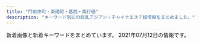 ```yaml
---
title: "門前仲町・東陽町・葛西・南行徳"
description: "キーワード別にの巨乳アジアン・チャイナエステ嬢情報をまとめました。"
---
```


新着画像と新着キーワードをまとめています。
2021年07月12日の情報です。

<DmmAffiliateIns />
<KeywordTable
  shops={
    [
    {
        "img_links": [
            "http://www.yeraisha.esjp.info/photo_news/upimg/708855fa23e7b29bc6_1.jpg",
            "http://www.yeraisha.esjp.info/files/015-03.jpg",
            "http://www.yeraisha.esjp.info/photo_news/upimg/6300960c6dd6adb23d_0.jpg",
            "http://www.yeraisha.esjp.info/files/010-03.jpg",
            "http://www.yeraisha.esjp.info/images/call.png",
            "http://www.yeraisha.esjp.info/photo_news/upimg/657035f9ba51dd5f6b_0.jpg",
            "http://www.yeraisha.esjp.info/photo_news/upimg/470435fe983ea66714_0.jpg",
            "http://www.yeraisha.esjp.info/photo_news/upimg/287805fc9ed3c6dfd5_0.jpg",
            "http://www.yeraisha.esjp.info/files/011-02.jpg",
            "http://www.yeraisha.esjp.info/files/003-03.jpg",
            "http://www.yeraisha.esjp.info/files/003-02.jpg",
            "http://www.yeraisha.esjp.info/files/016-02.jpg",
            "http://www.yeraisha.esjp.info/files/016.jpg",
            "http://www.yeraisha.esjp.info/photo_news/upimg/96590602a02528f39e_1.jpg",
            "http://www.yeraisha.esjp.info/photo_news/upimg/235456066b19e7057b_0.jpg",
            "http://www.yeraisha.esjp.info/images/m-top004.jpg",
            "http://www.yeraisha.esjp.info/images/foot01.jpg",
            "http://www.yeraisha.esjp.info/photo_news/upimg/2333260c3266362f29_0.jpg",
            "http://www.yeraisha.esjp.info/photo_news/upimg/3892660dc150e4152f_0.jpg",
            "http://www.yeraisha.esjp.info/files/011.jpg",
            "http://www.yeraisha.esjp.info/files/003.jpg",
            "http://www.yeraisha.esjp.info/images/m-top003.jpg",
            "http://www.yeraisha.esjp.info/photo_news/upimg/287876012472ea7f2e_1.jpg",
            "http://www.yeraisha.esjp.info/photo_news/upimg/541995f8e7a123b0df_0.jpg",
            "http://www.yeraisha.esjp.info/photo_news/upimg/541995f8e7a123b0df_1.jpg",
            "http://www.yeraisha.esjp.info/files/015-02.jpg",
            "http://www.yeraisha.esjp.info/photo_news/upimg/103916020c5436cbc3_1.jpg",
            "http://www.yeraisha.esjp.info/files/001-02.jpg",
            "http://www.yeraisha.esjp.info/files/001-03.jpg",
            "http://www.yeraisha.esjp.info/files/010-02.jpg",
            "http://www.yeraisha.esjp.info/files/011-03.jpg",
            "http://www.yeraisha.esjp.info/photo_news/upimg/2193260cae14b8b374_0.jpg",
            "http://www.yeraisha.esjp.info/files/001.jpg",
            "http://www.yeraisha.esjp.info/files/010.jpg",
            "http://www.yeraisha.esjp.info/photo_news/upimg/569645ff576e68a2f9_1.jpg",
            "http://www.yeraisha.esjp.info/files/016-03.jpg",
            "http://www.yeraisha.esjp.info/images/m-head01.jpg",
            "http://www.yeraisha.esjp.info/files/015.jpg",
            "http://www.yeraisha.esjp.info/photo_news/upimg/103916020c5436cbc3_0.jpg"
        ],
        "station": "\u9580\u524d\u4ef2\u753a\u99c51\u756a\u51fa\u53e3",
        "url": "http://www.yeraisha.esjp.info/",
        "name": "\u591c\u6765\u9999",
        "keywords": {
            "87": 6,
            "D": 8,
            "C": 2,
            "88": 2,
            "86": 4
        }
    },
    {
        "station": "\u845b\u897f\u99c5\u5357\u53e3",
        "keywords": {
            "88": 1,
            "C": 9,
            "87": 1,
            "90": 1,
            "89": 1
        },
        "url": "http://www.styleone.cf/sk/",
        "name": "\u723d\u5065",
        "img_links": [
            "http://www.styleone.cf/sk/wp-content/themes/800/picture/top.png",
            "http://www.styleone.cf/sk/wp-content/themes/800/picture/girl.png",
            "http://www.styleone.cf/sk/wp-content/themes/800/picture/tit_pick.jpg",
            "http://www.styleone.cf/sk/room/images/room4.jpg",
            "http://www.styleone.cf/sk/wp-content/themes/800/picture/pic_girl04.jpg",
            "http://www.styleone.cf/sk/wp-content/themes/800/picture/pic_girl03.jpg",
            "http://www.styleone.cf/sk/wp-content/themes/800/picture/tit_news.png",
            "http://www.styleone.cf/sk/room/images/room1.jpg",
            "http://www.styleone.cf/sk/room/images/room3.jpg",
            "http://www.styleone.cf/sk/wp-content/themes/800/picture/pic_girl02.jpg",
            "http://www.styleone.cf/sk/wp-content/themes/800/images/end.jpg",
            "http://www.styleone.cf/sk/wp-content/themes/800/picture/pic_girl01.jpg",
            "http://www.styleone.cf/sk/wp-content/themes/800/picture/bg_comend.jpg",
            "http://www.styleone.cf/sk/wp-content/themes/800/picture/side_mobile.png",
            "http://www.styleone.cf/sk/wp-content/themes/800/picture/end.jpg",
            "http://www.styleone.cf/sk/wp-content/themes/800/picture/tit_staff.jpg",
            "http://www.styleone.cf/sk/wp-content/themes/800/images/border-bottom.png",
            "http://www.styleone.cf/sk/wp-content/themes/800/picture/rb.png",
            "http://www.styleone.cf/sk/wp-content/themes/800/picture/border-bottom.png",
            "http://www.styleone.cf/sk/wp-content/themes/800/images/bg_comend.jpg",
            "http://www.styleone.cf/sk/wp-content/themes/800/picture/lb.png",
            "http://www.styleone.cf/sk/room/images/room2.jpg"
        ]
    },
    {
        "img_links": [
            "http://www.iyashinomori.mensest.com/files/005.jpg",
            "http://www.iyashinomori.mensest.com/photo_news/upimg/5872960e69b9ff10cd_0.jpg",
            "http://www.iyashinomori.mensest.com/images/side_link01.png",
            "http://www.iyashinomori.mensest.com/files/009.jpg",
            "http://www.iyashinomori.mensest.com/files/012.jpg",
            "http://www.iyashinomori.mensest.com/files/004.jpg",
            "http://www.iyashinomori.mensest.com/files/004-02.jpg",
            "http://www.iyashinomori.mensest.com/files/002.jpg",
            "http://www.iyashinomori.mensest.com/images/sp_btn_tel.png",
            "http://www.iyashinomori.mensest.com/files/008.jpg",
            "http://www.iyashinomori.mensest.com/photo_news/upimg/3782460cc25d966610_0.jpg",
            "http://www.iyashinomori.mensest.com/files/011-02.jpg",
            "http://www.iyashinomori.mensest.com/photo_news/upimg/7839460d98a94d5e26_0.jpg",
            "http://www.iyashinomori.mensest.com/images/mainimg01.png",
            "http://www.iyashinomori.mensest.com/images/shop/shop02.jpg",
            "http://www.iyashinomori.mensest.com/images/sw_home.png",
            "http://www.iyashinomori.mensest.com/files/005-02.jpg",
            "http://www.iyashinomori.mensest.com/images/shop/shop01.jpg",
            "http://www.iyashinomori.mensest.com/images/side_link02.png",
            "http://www.iyashinomori.mensest.com/files/009-02.jpg",
            "http://www.iyashinomori.mensest.com/files/007-02.jpg",
            "http://www.iyashinomori.mensest.com/images/sw_tel.png",
            "http://www.iyashinomori.mensest.com/files/007.jpg",
            "http://www.iyashinomori.mensest.com/files/010-02.jpg",
            "http://www.iyashinomori.mensest.com/images/side_link03.png",
            "http://www.iyashinomori.mensest.com/files/006-02.jpg",
            "http://www.iyashinomori.mensest.com/files/001-02.jpg",
            "http://www.iyashinomori.mensest.com/files/001.jpg",
            "http://www.iyashinomori.mensest.com/photo_news/upimg/2515360b4971d57d41_0.jpg",
            "http://www.iyashinomori.mensest.com/files/008-02.jpg",
            "http://www.iyashinomori.mensest.com/files/011.jpg",
            "http://www.iyashinomori.mensest.com/files/006.jpg",
            "http://www.iyashinomori.mensest.com/images/shop/shop03.jpg",
            "http://www.iyashinomori.mensest.com/files/002-02.jpg",
            "http://www.iyashinomori.mensest.com/images/mainimg01_sp.png",
            "http://www.iyashinomori.mensest.com/files/012-02.jpg",
            "http://www.iyashinomori.mensest.com/images/shop/shop04.jpg",
            "http://www.iyashinomori.mensest.com/files/003.jpg",
            "http://www.iyashinomori.mensest.com/images/sp_btn_interior.png",
            "http://www.iyashinomori.mensest.com/files/003-02.jpg",
            "http://www.iyashinomori.mensest.com/files/010.jpg"
        ],
        "keywords": {
            "C": 18,
            "83": 6,
            "87": 54,
            "E": 6,
            "G": 12,
            "89": 6,
            "88": 6,
            "\u30bb\u30af\u30b7\u30fc": 3,
            "D": 36
        },
        "station": "\u845b\u897f\u99c5\u5730\u4e0b\u9244\u535a\u7269\u9928\u53e3",
        "name": "\u7652\u3057\u306e\u68ee",
        "url": "http://www.iyashinomori.mensest.com/"
    },
    {
        "name": "\u30a6\u30a4\u30f3\u30b0\uff5eUP",
        "url": "http://nymphe-est.net/",
        "img_links": [
            "http://nymphe-est.net/images/header3.png",
            "http://nymphe-est.net/images/friend.png",
            "http://nymphe-est.net/images/home_002.png",
            "http://nymphe-est.net/images/home.png",
            "http://nymphe-est.net/images/main1.jpg",
            "http://nymphe-est.net/images/cg01.jpg",
            "http://nymphe-est.net/images/clear.png",
            "http://nymphe-est.net/images/r1.jpg",
            "http://nymphe-est.net/images/main-sp.jpg",
            "http://nymphe-est.net/images/sys.jpg",
            "http://nymphe-est.net/images/r2.jpg",
            "http://nymphe-est.net/images/cg10.jpg",
            "http://nymphe-est.net/images/cg02.jpg",
            "http://nymphe-est.net/images/link.png",
            "http://nymphe-est.net/images/gallery.png",
            "http://nymphe-est.net/images/esthe3.jpg",
            "http://nymphe-est.net/images/main-sp1.jpg",
            "http://nymphe-est.net/images/blog_002.png",
            "http://nymphe-est.net/images/r3.jpg",
            "http://nymphe-est.net/images/acc.jpg",
            "http://nymphe-est.net/images/esthe2.jpg",
            "http://nymphe-est.net/images/cg13.jpg",
            "http://nymphe-est.net/images/cg12.jpg",
            "http://nymphe-est.net/images/r4.jpg",
            "http://nymphe-est.net/images/cg09.jpg",
            "http://nymphe-est.net/images/info.png",
            "http://nymphe-est.net/images/staff.png",
            "http://nymphe-est.net/images/esthe1.jpg",
            "http://nymphe-est.net/images/cg11.jpg"
        ],
        "keywords": {
            "E": 1,
            "86": 7,
            "D": 6
        },
        "station": "\u884c\u5fb3\u99c5"
    },
    {
        "keywords": {
            "D": 21,
            "E": 9,
            "87": 7,
            "88": 6,
            "C": 22,
            "85": 3,
            "86": 15
        },
        "img_links": [
            "http://cuorea-massage.work/img/st23.jpg",
            "http://cuorea-massage.work/img/credit.jpg",
            "http://cuorea-massage.work/img/m1.jpg",
            "http://cuorea-massage.work/i/img/sta17.jpg",
            "http://cuorea-massage.work/i/img/nos.jpg",
            "http://cuorea-massage.work/i/img/sta4.jpg",
            "http://cuorea-massage.work/img/st15.jpg",
            "http://cuorea-massage.work/i/img/sta22.jpg",
            "http://cuorea-massage.work/img/s7.jpg",
            "http://cuorea-massage.work/img/m5.jpg",
            "http://cuorea-massage.work/img/s12.jpg",
            "http://cuorea-massage.work/img/st12.jpg",
            "http://cuorea-massage.work/img/st24.jpg",
            "http://cuorea-massage.work/i/img/r1.jpg",
            "http://cuorea-massage.work/img/st015.jpg",
            "http://cuorea-massage.work/img/sta4.jpg",
            "http://cuorea-massage.work/img/m20.jpg",
            "http://cuorea-massage.work/img/sta7.jpg",
            "http://cuorea-massage.work/img/m60.jpg",
            "http://cuorea-massage.work/img/fla-2.jpg",
            "http://cuorea-massage.work/img/st21.jpg",
            "http://cuorea-massage.work/img/sta16.jpg",
            "http://cuorea-massage.work/img/st11.jpg",
            "http://cuorea-massage.work/img/m50.jpg",
            "http://cuorea-massage.work/img/sta24.jpg",
            "http://cuorea-massage.work/img/sta19.jpg",
            "http://cuorea-massage.work/img/st1.jpg",
            "http://cuorea-massage.work/img/sta21.jpg",
            "http://cuorea-massage.work/i/img/st21.jpg",
            "http://cuorea-massage.work/img/s22.jpg",
            "http://cuorea-massage.work/img/m4.jpg",
            "http://cuorea-massage.work/i/img/sta11.jpg",
            "http://cuorea-massage.work/img/botton.jpg",
            "http://cuorea-massage.work/img/m30.jpg",
            "http://cuorea-massage.work/img/sta11.jpg",
            "http://cuorea-massage.work/img/head.jpg",
            "http://cuorea-massage.work/img/s1.jpg",
            "http://cuorea-massage.work/i/img/sta24.jpg",
            "http://cuorea-massage.work/i/img/sta23.jpg",
            "http://cuorea-massage.work/i/img/sta15.jpg",
            "http://cuorea-massage.work/img/sta17.jpg",
            "http://cuorea-massage.work/img/s21.jpg",
            "http://cuorea-massage.work/img/s11.jpg",
            "http://cuorea-massage.work/img/sta1.jpg",
            "http://cuorea-massage.work/i/img/r3.jpg",
            "http://cuorea-massage.work/img/s24.jpg",
            "http://cuorea-massage.work/img/m40.jpg",
            "http://cuorea-massage.work/i/img/sta1.jpg",
            "http://cuorea-massage.work/i/img/r2.jpg",
            "http://cuorea-massage.work/img/st13.jpg",
            "http://cuorea-massage.work/img/s23.jpg",
            "http://cuorea-massage.work/img/st7.jpg",
            "http://cuorea-massage.work/img/fla.jpg",
            "http://cuorea-massage.work/img/s19.jpg",
            "http://cuorea-massage.work/i/img/paypay.jpg",
            "http://cuorea-massage.work/img/sta23.jpg",
            "http://cuorea-massage.work/img/m2.jpg",
            "http://cuorea-massage.work/img/st16.jpg",
            "http://cuorea-massage.work/img/st19.jpg",
            "http://cuorea-massage.work/i/img/sta12.jpg",
            "http://cuorea-massage.work/img/st17.jpg",
            "http://cuorea-massage.work/i/img/sta7.jpg",
            "http://cuorea-massage.work/img/s4.jpg",
            "http://cuorea-massage.work/img/sta13.jpg",
            "http://cuorea-massage.work/img/st04.jpg",
            "http://cuorea-massage.work/img/s15.jpg",
            "http://cuorea-massage.work/i/img/sta21.jpg",
            "http://cuorea-massage.work/img/sta15.jpg",
            "http://cuorea-massage.work/i/img/sta19.jpg",
            "http://cuorea-massage.work/img/st4.jpg",
            "http://cuorea-massage.work/img/st22.jpg",
            "http://cuorea-massage.work/i/img/sta16.jpg",
            "http://cuorea-massage.work/img/s13.jpg",
            "http://cuorea-massage.work/img/nos.jpg",
            "http://cuorea-massage.work/img/sta22.jpg",
            "http://cuorea-massage.work/img/m6.jpg",
            "http://cuorea-massage.work/img/m3.jpg",
            "http://cuorea-massage.work/img/s16.jpg",
            "http://cuorea-massage.work/img/sta12.jpg"
        ],
        "station": "\u6771\u967d\u753a\u99c54\u756a\u51fa\u53e3",
        "name": "\u30af\u30aa\u30ec\u30a2",
        "url": "http://cuorea-massage.work/"
    },
    {
        "keywords": {},
        "name": "Super Girl",
        "img_links": [
            "http://supergirl-esthe.com/__admin/img_hp/head_1_5661_158381787632487.png",
            "http://supergirl-esthe.com/girl/5.jpg",
            "http://supergirl-esthe.com/__admin/img_hp_editor/5661/images/concept.png",
            "http://supergirl-esthe.com/__admin/img_hp/bnr_apt.jpg",
            "http://supergirl-esthe.com/girl/3.jpg",
            "http://supergirl-esthe.com/__admin/img_hp/head_3_5661_1583820713910685.png",
            "http://supergirl-esthe.com/girl/1.jpg",
            "http://supergirl-esthe.com/girl/4.jpg",
            "http://supergirl-esthe.com/girl/2.jpg",
            "http://supergirl-esthe.com/__admin/img_hp/bnr_pej.jpg"
        ],
        "station": "\u6728\u5834\u99c54a\u51fa\u53e3",
        "url": "http://supergirl-esthe.com/"
    },
    {
        "station": "\u884c\u5fb3\u99c5\u5357\u53e3",
        "url": "http://gakuen.xyz.mn/",
        "img_links": [
            "http://gakuen.xyz.mn/photos/sites/71/2020/02/2020022618290662.jpg",
            "http://gakuen.xyz.mn/images/g7.jpg",
            "http://gakuen.xyz.mn/photos/sites/71/2019/10/2019102420321841.jpg",
            "http://gakuen.xyz.mn/images/pick.jpg",
            "http://gakuen.xyz.mn/photos/sites/71/2020/07/2020072818553775.jpg",
            "http://gakuen.xyz.mn/photos/sites/71/2021/04/2021041917552189.jpg",
            "http://gakuen.xyz.mn/photos/sites/71/2019/10/2019101811390877.jpg",
            "http://gakuen.xyz.mn/photos/sites/71/2020/10/2020102412595563.jpg",
            "http://gakuen.xyz.mn/photos/sites/71/2021/05/2021050715571489.jpg",
            "http://gakuen.xyz.mn/photos/sites/71/2020/09/2020092819121522.jpg",
            "http://gakuen.xyz.mn/photos/sites/71/2020/06/2020062110420119.jpg",
            "http://gakuen.xyz.mn/photos/sites/71/2021/04/2021042810263779.jpg",
            "http://gakuen.xyz.mn/photos/sites/71/2021/06/2021060618102731.jpg",
            "http://gakuen.xyz.mn/photos/sites/71/2019/11/2019111517040618.jpg",
            "http://gakuen.xyz.mn/images/news1.jpg",
            "http://gakuen.xyz.mn/images/g10.jpg",
            "http://gakuen.xyz.mn/photos/sites/71/2020/02/2020020317060366.jpg",
            "http://gakuen.xyz.mn/photos/sites/71/2020/01/2020011015294716.jpg",
            "http://gakuen.xyz.mn/photos/sites/71/2021/06/2021061518435565.jpg",
            "http://gakuen.xyz.mn/photos/sites/71/2020/02/2020022210241571.jpg",
            "http://gakuen.xyz.mn/photos/sites/71/2019/10/2019102619491568-e1572086967266.jpeg",
            "http://gakuen.xyz.mn/photos/sites/71/2021/06/2021061517580135-e1623747490247.jpeg",
            "http://gakuen.xyz.mn/images/top.jpg",
            "http://gakuen.xyz.mn/photos/sites/71/2019/09/2019092719211853.jpg",
            "http://gakuen.xyz.mn/photos/sites/71/2021/01/2021011516005173.jpeg",
            "http://gakuen.xyz.mn/photos/sites/71/2020/03/2020032610084881.jpg",
            "http://gakuen.xyz.mn/photos/sites/71/2019/10/2019102816572380.jpg",
            "http://gakuen.xyz.mn/images/g13.jpg",
            "http://gakuen.xyz.mn/images/staff_bj3.jpg",
            "http://gakuen.xyz.mn/photos/sites/71/2021/04/2021040917371526.jpg",
            "http://gakuen.xyz.mn/images/g8.jpg",
            "http://gakuen.xyz.mn/images/s_staff.jpg",
            "http://gakuen.xyz.mn/photos/sites/71/2019/09/2019092719211544.jpg",
            "http://gakuen.xyz.mn/images/s_cosplay.jpg",
            "http://gakuen.xyz.mn/images/g15.jpg",
            "http://gakuen.xyz.mn/photos/sites/71/2021/05/2021052120233061.jpeg",
            "http://gakuen.xyz.mn/images/1.jpg",
            "http://gakuen.xyz.mn/photos/sites/71/2020/11/2020112517584561.jpg",
            "http://gakuen.xyz.mn/images/s_link.jpg",
            "http://gakuen.xyz.mn/photos/sites/71/2020/11/2020111416130515.jpg",
            "http://gakuen.xyz.mn/photos/sites/71/2020/01/2020010713430218.jpg",
            "http://gakuen.xyz.mn/images/g16.jpg",
            "http://gakuen.xyz.mn/photos/sites/71/2021/07/2021070417151559-e1625386523441.jpeg",
            "http://gakuen.xyz.mn/photos/sites/71/2021/04/2021042719583960-e1619521127868.jpeg",
            "http://gakuen.xyz.mn/photos/sites/71/2020/08/2020081616440837.jpg",
            "http://gakuen.xyz.mn/photos/sites/71/2021/07/202107022315331-e1625235368767.jpeg",
            "http://gakuen.xyz.mn/photos/sites/71/2019/12/2019120817483319.jpg",
            "http://gakuen.xyz.mn/photos/sites/71/2019/12/2019121619230170.jpg",
            "http://gakuen.xyz.mn/photos/sites/71/2019/10/2019101811500268.jpg",
            "http://gakuen.xyz.mn/images/g1.jpg",
            "http://gakuen.xyz.mn/images/info2.jpg",
            "http://gakuen.xyz.mn/photos/sites/71/2020/06/2020061015582330.jpg",
            "http://gakuen.xyz.mn/photos/sites/71/2020/03/2020030915313184.jpeg",
            "http://gakuen.xyz.mn/images/g3.jpg",
            "http://gakuen.xyz.mn/photos/sites/71/2020/02/2020021414323643.jpg",
            "http://gakuen.xyz.mn/photos/sites/71/2021/04/2021041917464125-e1618822013542.jpeg",
            "http://gakuen.xyz.mn/images/2.jpg",
            "http://gakuen.xyz.mn/images/info.jpg",
            "http://gakuen.xyz.mn/photos/sites/71/2020/12/2020122014304059.jpg",
            "http://gakuen.xyz.mn/images/g2.jpg",
            "http://gakuen.xyz.mn/images/mobile.jpg",
            "http://gakuen.xyz.mn/images/g17.jpg",
            "http://gakuen.xyz.mn/photos/sites/71/2021/04/2021040917343160.jpg",
            "http://gakuen.xyz.mn/photos/sites/71/2021/06/2021060617433411-e1622969033729.jpeg"
        ],
        "name": "\u884c\u5fb3\u5b66\u5712",
        "keywords": {
            "G": 3,
            "E": 2,
            "F": 3,
            "D": 2
        }
    },
    {
        "url": "https://lovelove.ests.jp/",
        "keywords": {
            "86": 28,
            "88": 12,
            "87": 20,
            "85": 24,
            "83": 4,
            "E": 24,
            "D": 56,
            "C": 38
        },
        "img_links": [
            "https://lovelove.ests.jp/photos/sites/54/2021/06/2021061111213487.jpg",
            "https://lovelove.ests.jp/photos/sites/54/2021/07/202107031231185.jpg",
            "https://lovelove.ests.jp/photos/sites/54/2021/03/2021033018473374.jpg",
            "https://lovelove.ests.jp/photos/sites/54/2021/06/2021060213454354.jpg",
            "https://lovelove.ests.jp/images/themes/pink/mobile.jpg",
            "https://lovelove.ests.jp/images/themes/pink/s_pickup.png",
            "https://lovelove.ests.jp/photos/sites/54/2021/07/2021070517584796.jpg",
            "https://lovelove.ests.jp/photos/sites/54/2021/05/2021051118313164.jpg",
            "https://lovelove.ests.jp/photos/sites/54/2021/05/2021051118313343.jpg",
            "https://lovelove.ests.jp/photos/sites/54/2021/04/2021040118264097.jpg",
            "https://lovelove.ests.jp/photos/sites/54/2021/05/2021051118313216.jpg",
            "https://lovelove.ests.jp/images/themes/pink/line.png",
            "https://lovelove.ests.jp/images/themes/pink/s_news.png",
            "https://lovelove.ests.jp/photos/sites/54/2021/07/2021070517562012.jpg",
            "https://lovelove.ests.jp/photos/sites/54/2021/04/2021040311415296.jpg",
            "https://lovelove.ests.jp/photos/sites/54/2021/07/202107031231185-600x800.jpg",
            "https://lovelove.ests.jp/images/themes/pink/s_link.png",
            "https://lovelove.ests.jp/images/room2.jpg",
            "https://lovelove.ests.jp/photos/sites/54/2021/03/2021033018462548.jpg",
            "https://lovelove.ests.jp/photos/sites/54/2021/05/202105171048262.jpg",
            "https://lovelove.ests.jp/photos/sites/54/2021/05/2021053113080457.jpg",
            "https://lovelove.ests.jp/photos/sites/54/2021/06/2021061910470728.jpg",
            "https://lovelove.ests.jp/images/room3.jpg",
            "https://lovelove.ests.jp/photos/sites/54/2021/05/202105171048262-600x800.jpg",
            "https://lovelove.ests.jp/images/themes/pink/r3.jpg",
            "https://lovelove.ests.jp/images/themes/pink/s_newface.png",
            "https://lovelove.ests.jp/photos/sites/54/2021/05/2021051015192459.jpg",
            "https://lovelove.ests.jp/photos/sites/54/2021/05/2021051118312728.jpg",
            "https://lovelove.ests.jp/photos/sites/54/2021/05/2021051118312994.jpg",
            "https://lovelove.ests.jp/photos/sites/54/2021/05/2021051118312640.jpg",
            "https://lovelove.ests.jp/images/themes/pink/s_ranking.png",
            "https://lovelove.ests.jp/photos/sites/54/2021/05/2021051118312535.jpg",
            "https://lovelove.ests.jp/images/room1.jpg",
            "https://lovelove.ests.jp/images/room4.jpg",
            "https://lovelove.ests.jp/images/themes/pink/no2.png",
            "https://lovelove.ests.jp/images/themes/pink/no1.png",
            "https://lovelove.ests.jp/photos/sites/54/2021/03/2021033018462288.jpg",
            "https://lovelove.ests.jp/images/themes/pink/s_staff.png",
            "https://lovelove.ests.jp/photos/sites/54/2021/05/2021051118312459.jpg"
        ],
        "station": "\u845b\u897f\u99c5\u5730\u4e0b\u9244\u535a\u7269\u9928\u53e3",
        "name": "LOVE LOVE"
    },
    {
        "name": "\u30e9\u30fb\u30e1\u30fc\u30eb",
        "station": "\u9580\u524d\u4ef2\u753a\u99c53\u756a\u53e3",
        "url": "http://lamar-massage.work/",
        "keywords": {
            "86": 1,
            "87": 3,
            "C": 17,
            "88": 5
        },
        "img_links": [
            "http://lamar-massage.work/img/s28.png",
            "http://lamar-massage.work/img/sta14.png",
            "http://lamar-massage.work/i/img/r4.jpg",
            "http://lamar-massage.work/img/st31.png",
            "http://lamar-massage.work/i/img/sta31.png",
            "http://lamar-massage.work/img/s32.png",
            "http://lamar-massage.work/i/img/sta34.jpg",
            "http://lamar-massage.work/i/img/top.jpg",
            "http://lamar-massage.work/i/img/sta29.png",
            "http://lamar-massage.work/img/link-3.png",
            "http://lamar-massage.work/img/sta33.png",
            "http://lamar-massage.work/img/s34.jpg",
            "http://lamar-massage.work/img/s14.png",
            "http://lamar-massage.work/img/sta34.jpg",
            "http://lamar-massage.work/i/img/sm.jpg",
            "http://lamar-massage.work/img/st34.jpg",
            "http://lamar-massage.work/img/nos.png",
            "http://lamar-massage.work/img/link-1.png",
            "http://lamar-massage.work/img/st32.png",
            "http://lamar-massage.work/img/sta36.jpg",
            "http://lamar-massage.work/img/sta29.png",
            "http://lamar-massage.work/img/sta28.png",
            "http://lamar-massage.work/i/img/sta23.png",
            "http://lamar-massage.work/img/link-2.png",
            "http://lamar-massage.work/img/s30.png",
            "http://lamar-massage.work/img/link-4.png",
            "http://lamar-massage.work/img/sta31.png",
            "http://lamar-massage.work/img/head.png",
            "http://lamar-massage.work/i/img/sta33.png",
            "http://lamar-massage.work/i/img/sta24.png",
            "http://lamar-massage.work/img/bottom.png",
            "http://lamar-massage.work/img/st36.jpg",
            "http://lamar-massage.work/img/s31.png",
            "http://lamar-massage.work/i/img/sta36.jpg",
            "http://lamar-massage.work/i/img/r3.jpg",
            "http://lamar-massage.work/img/ss36.jpg",
            "http://lamar-massage.work/img/ss14.png",
            "http://lamar-massage.work/img/sta32.png",
            "http://lamar-massage.work/img/sta30.png",
            "http://lamar-massage.work/img/s36.jpg",
            "http://lamar-massage.work/i/img/sta30.png",
            "http://lamar-massage.work/i/img/sta32.png",
            "http://lamar-massage.work/img/st14.png",
            "http://lamar-massage.work/i/img/sta28.png",
            "http://lamar-massage.work/img/st30.png",
            "http://lamar-massage.work/img/st29.png",
            "http://lamar-massage.work/img/mo.png",
            "http://lamar-massage.work/i/img/r2.jpg",
            "http://lamar-massage.work/img/st28.png",
            "http://lamar-massage.work/img/st33.png",
            "http://lamar-massage.work/i/img/sta14.png"
        ]
    },
    {
        "img_links": [
            "http://sh-honeyspa.work/uploads/210507/1-21050G41121532.jpg",
            "http://sh-honeyspa.work/uploads/200812/1-200Q213432R35.jpg",
            "http://sh-honeyspa.work/uploads/190311/1-1Z3111253164H.jpg",
            "http://sh-honeyspa.work/uploads/allimg/180629/1-1P629115504250.png",
            "http://sh-honeyspa.work/templets/default/picture/staff01.jpg",
            "http://sh-honeyspa.work/uploads/210201/1-21020111123UH.jpg",
            "http://sh-honeyspa.work/uploads/200608/1-20060P9542X63.jpg",
            "http://sh-honeyspa.work/uploads/191223/1-19122316264LR.jpg",
            "http://sh-honeyspa.work/uploads/181109/1-1Q1091511432Z.jpg",
            "http://sh-honeyspa.work/uploads/180629/1-1P629141950141.png",
            "http://sh-honeyspa.work/uploads/180703/1-1PF30Z04J01.jpg",
            "http://sh-honeyspa.work/templets/default/picture/girl-z1.jpg",
            "http://sh-honeyspa.work/templets/default/picture/girl-z2.jpg",
            "http://sh-honeyspa.work/uploads/191122/1-191122161241O8.jpg",
            "http://sh-honeyspa.work/uploads/allimg/180703/1-1PF3111J3201.png",
            "http://sh-honeyspa.work/uploads/200114/1-200114154TN60.jpg",
            "http://sh-honeyspa.work/uploads/200113/1-20011316422c28.jpg",
            "http://sh-honeyspa.work/uploads/201126/1-20112613341O53.jpg",
            "http://sh-honeyspa.work/uploads/210702/1-210F212362AM.jpg",
            "http://sh-honeyspa.work/uploads/180629/1-1P629142554530.png",
            "http://sh-honeyspa.work/uploads/191115/1-191115100214144.jpg",
            "http://sh-honeyspa.work/uploads/190903/1-1ZZ3133G9361.jpg",
            "http://sh-honeyspa.work/templets/default/picture/top.jpg",
            "http://sh-honeyspa.work/uploads/180703/1-1PF30Z200O9.jpg",
            "http://sh-honeyspa.work/uploads/181023/1-1Q0230950223S.jpg",
            "http://sh-honeyspa.work/templets/default/picture/top1.jpg",
            "http://sh-honeyspa.work/templets/default/picture/s_news.jpg",
            "http://sh-honeyspa.work/uploads/190903/1-1ZZ3133U4960.jpg"
        ],
        "keywords": {
            "\u80f8": 1,
            "86": 5,
            "89": 2,
            "C": 30,
            "\u4e73": 1,
            "85": 5,
            "\u30bb\u30af\u30b7\u30fc": 1,
            "D": 10,
            "\u5de8\u4e73": 1
        },
        "url": "http://sh-honeyspa.work/",
        "station": "\u884c\u5fb3\u99c5",
        "name": "Honey Spa \uff5e\u30cf\u30cb\u30fc\u30b9\u30d1\uff5e"
    },
    {
        "url": "https://sweet-queen.ests.jp/",
        "station": "\u884c\u5fb3\u99c5\u5357\u53e3",
        "name": "Sweet Queen\u30fb\u30b9\u30a6\u30a3\u30fc\u30c8\u30af\u30a4\u30fc\u30f3",
        "keywords": {
            "86": 9,
            "85": 5,
            "89": 1,
            "E": 4,
            "D": 17,
            "C": 8,
            "87": 7,
            "84": 1,
            "83": 5,
            "F": 1,
            "90": 1,
            "82": 3
        },
        "img_links": [
            "https://sweet-queen.ests.jp/photos/sites/12/2019/01/2019010713202685.jpg",
            "https://sweet-queen.ests.jp/photos/sites/12/2021/06/2021060317401421.jpg",
            "https://sweet-queen.ests.jp/photos/sites/12/2018/05/201805250756593.jpg",
            "https://sweet-queen.ests.jp/photos/sites/12/2020/07/2020072713102372.jpg",
            "https://sweet-queen.ests.jp/photos/sites/12/2021/01/2021010819070927.jpg",
            "https://sweet-queen.ests.jp/photos/sites/12/2018/08/2018083009422342.jpg",
            "https://sweet-queen.ests.jp/photos/sites/12/2018/12/2018121114310827.jpg",
            "https://sweet-queen.ests.jp/photos/sites/12/2020/02/2020022712250768.jpg",
            "https://sweet-queen.ests.jp/photos/sites/12/2021/05/2021051818354077.jpg",
            "https://sweet-queen.ests.jp/photos/sites/12/2018/05/2018052507565947.jpg",
            "https://sweet-queen.ests.jp/photos/sites/12/2018/09/2018091109422420.jpg",
            "https://sweet-queen.ests.jp/photos/sites/12/2020/01/2020010611404957.jpg",
            "https://sweet-queen.ests.jp/photos/sites/12/2021/03/2021032318094325.jpg",
            "https://sweet-queen.ests.jp/photos/sites/12/2020/12/2020122317262280.jpg",
            "https://sweet-queen.ests.jp/photos/sites/12/2018/10/2018100114043182.jpg",
            "https://sweet-queen.ests.jp/photos/sites/12/2021/05/202105201719141.jpg",
            "https://sweet-queen.ests.jp/photos/sites/12/2020/01/2020012916562962.jpg",
            "https://sweet-queen.ests.jp/photos/sites/12/2019/07/2019073011000090.jpg",
            "https://sweet-queen.ests.jp/photos/sites/12/2018/06/2018062609292113.jpg",
            "https://sweet-queen.ests.jp/photos/sites/12/2021/03/2021031516515050.jpg",
            "https://sweet-queen.ests.jp/photos/sites/12/2018/11/2018112411391860.jpg",
            "https://sweet-queen.ests.jp/photos/sites/12/2019/09/2019090915443421.jpg",
            "https://sweet-queen.ests.jp/images/s_news.jpg",
            "https://sweet-queen.ests.jp/images/top.png",
            "https://sweet-queen.ests.jp/images/room1.jpg",
            "https://sweet-queen.ests.jp/images/s_staff.png",
            "https://sweet-queen.ests.jp/images/s_link.png",
            "https://sweet-queen.ests.jp/photos/sites/12/2020/12/2020122317270920.jpg",
            "https://sweet-queen.ests.jp/images/s_mobile.jpg",
            "https://sweet-queen.ests.jp/photos/sites/12/2019/09/2019092614582660.jpg",
            "https://sweet-queen.ests.jp/images/mobile.jpg",
            "https://sweet-queen.ests.jp/photos/sites/12/2018/08/2018082509443047.jpg",
            "https://sweet-queen.ests.jp/photos/sites/12/2019/03/2019031519301066.jpg",
            "https://sweet-queen.ests.jp/photos/sites/12/2020/12/2020120213320379.jpg",
            "https://sweet-queen.ests.jp/images/room2.jpg",
            "https://sweet-queen.ests.jp/images/s_face.jpg",
            "https://sweet-queen.ests.jp/photos/sites/12/2020/06/202006221317315.jpg",
            "https://sweet-queen.ests.jp/photos/sites/12/2020/02/2020021813422714.jpg",
            "https://sweet-queen.ests.jp/photos/sites/12/2020/01/2020010912552782.jpg",
            "https://sweet-queen.ests.jp/photos/sites/12/2020/10/2020102718213243.jpg",
            "https://sweet-queen.ests.jp/photos/sites/12/2018/05/2018052507565915.jpg",
            "https://sweet-queen.ests.jp/photos/sites/12/2020/12/202012161830054.jpg"
        ]
    },
    {
        "station": "\u884c\u5fb3\u99c5",
        "keywords": {
            "C": 7,
            "85": 1,
            "E": 1
        },
        "url": "http://blue-est.xyz/",
        "img_links": [
            "http://blue-est.xyz/images/ayk.jpg",
            "http://blue-est.xyz/images/mina.jpg",
            "http://blue-est.xyz/images/momo.jpg",
            "http://blue-est.xyz/images/lie.jpg",
            "http://blue-est.xyz/images/y.jpg",
            "http://blue-est.xyz/images/lili.jpg",
            "http://blue-est.xyz/images/saki.jpg",
            "http://blue-est.xyz/images/my.jpg",
            "http://blue-est.xyz/images/gat.png",
            "http://blue-est.xyz/images/g4.jpg",
            "http://blue-est.xyz/images/mm.jpg",
            "http://blue-est.xyz/images/ayi.jpg",
            "http://blue-est.xyz/images/mla.jpg",
            "http://blue-est.xyz/images/nana.jpg",
            "http://blue-est.xyz/images/g101.jpg",
            "http://blue-est.xyz/images/h1.jpg",
            "http://blue-est.xyz/images/ggg.jpg",
            "http://blue-est.xyz/images/lisa.jpg",
            "http://blue-est.xyz/images/sr.jpg",
            "http://blue-est.xyz/images/g0.jpg",
            "http://blue-est.xyz/images/r01.jpg",
            "http://blue-est.xyz/images/mimi.jpg",
            "http://blue-est.xyz/images/miyu.jpg",
            "http://blue-est.xyz/images/laki.jpg",
            "http://blue-est.xyz/images/r02.jpg",
            "http://blue-est.xyz/images/tite-staff.png",
            "http://blue-est.xyz/images/g9.jpg",
            "http://blue-est.xyz/images/h2.jpg",
            "http://blue-est.xyz/images/yu.jpg",
            "http://blue-est.xyz/images/g5.jpg",
            "http://blue-est.xyz/images/aya.jpg",
            "http://blue-est.xyz/images/g7.jpg",
            "http://blue-est.xyz/images/g1.jpg",
            "http://blue-est.xyz/images/g8.jpg",
            "http://blue-est.xyz/images/g6.jpg",
            "http://blue-est.xyz/images/runa.jpg",
            "http://blue-est.xyz/images/mobile.png",
            "http://blue-est.xyz/images/newt.png",
            "http://blue-est.xyz/images/pickt.png",
            "http://blue-est.xyz/images/nnm.jpg",
            "http://blue-est.xyz/images/moe.jpg",
            "http://blue-est.xyz/images/top.png",
            "http://blue-est.xyz/images/g18.jpg",
            "http://blue-est.xyz/images/kaori.jpg",
            "http://blue-est.xyz/images/na.jpg",
            "http://blue-est.xyz/images/hana.jpg"
        ],
        "name": "Angel Islands"
    },
    {
        "url": "http://www.loveyou.esjp.info/",
        "img_links": [
            "http://www.loveyou.esjp.info/files/005.jpg",
            "http://www.loveyou.esjp.info/files/005-02.jpg",
            "http://www.loveyou.esjp.info/images/news.jpg",
            "http://www.loveyou.esjp.info/files/001.jpg",
            "http://www.loveyou.esjp.info/files/004.jpg",
            "http://www.loveyou.esjp.info/files/002.jpg",
            "http://www.loveyou.esjp.info/files/003.jpg",
            "http://www.loveyou.esjp.info/files/003-02.jpg",
            "http://www.loveyou.esjp.info/files/001-02.jpg",
            "http://www.loveyou.esjp.info/images/staff_s.png",
            "http://www.loveyou.esjp.info/images/link_s .png",
            "http://www.loveyou.esjp.info/images/top1.png",
            "http://www.loveyou.esjp.info/files/002-02.jpg",
            "http://www.loveyou.esjp.info/files/004-02.jpg"
        ],
        "name": "Love You",
        "station": "\u9580\u524d\u4ef2\u753a\u99c54\u756a\u53e3",
        "keywords": {
            "86": 2,
            "87": 8,
            "D": 10
        }
    },
    {
        "station": "\u884c\u5fb3\u99c5",
        "name": "Love Forever",
        "img_links": [
            "https://love-forever.ests.jp/photos/17/8156/202105/2105191f332ql.jpeg",
            "https://love-forever.ests.jp/photos/17/8156/202105/2105191f0015163.jpeg",
            "https://file.jp-navi.info/17/8156/202105/2105191f2211448.jpeg",
            "https://file.jp-navi.info/17/8156/202105/2105191f124j09.jpeg",
            "https://love-forever.ests.jp/photos/17/8156/202105/2105191931219208.jpeg",
            "https://love-forever.ests.jp/photos/17/8156/202105/2105191f3232u0.jpeg",
            "https://love-forever.ests.jp/themes/love-forever.ests.jp/template/assets/images/bg_bottom04.jpg",
            "https://love-forever.ests.jp/photos/17/8156/202105/2105191f1332238.jpeg",
            "https://love-forever.ests.jp/photos/17/8156/202105/2105191f124j09.jpeg",
            "https://love-forever.ests.jp/photos/17/8156/202105/2105191f2211448.jpeg",
            "https://love-forever.ests.jp/photos/17/8156/202105/210519200uuj3.jpeg",
            "https://love-forever.ests.jp/photos/17/8156/202105/2105201045461049.png",
            "https://love-forever.ests.jp/photos/17/8156/202105/2105191f2294052.jpeg",
            "https://file.jp-navi.info/17/8156/202105/2105191a95110q.jpeg",
            "https://love-forever.ests.jp/photos/17/8156/202105/210519105403p59.png",
            "https://love-forever.ests.jp/themes/love-forever.ests.jp/template/assets/images/bg_bottom02.jpg",
            "https://love-forever.ests.jp/photos/17/8156/202105/210519200z43u8.jpeg",
            "https://assets.jp-navi.info/images/images/es-thumbnail.png",
            "https://love-forever.ests.jp/photos/17/8156/202105/210519200t5e23.jpeg",
            "https://love-forever.ests.jp/photos/17/8156/202105/210519193132uj.jpeg",
            "https://love-forever.ests.jp/photos/17/8156/202105/210519200u222k.jpeg",
            "https://file.jp-navi.info/17/8156/202105/2105191f3232u0.jpeg",
            "https://love-forever.ests.jp/themes/love-forever.ests.jp/template/assets/images/bg_bottom01.jpg",
            "https://love-forever.ests.jp/photos/17/8156/202105/2105191a95110q.jpeg",
            "https://love-forever.ests.jp/themes/love-forever.ests.jp/template/assets/images/bg_bottom03.jpg"
        ],
        "url": "https://love-forever.ests.jp/",
        "keywords": {
            "E": 1,
            "84": 20,
            "89": 10,
            "D": 3,
            "86": 10
        }
    },
    {
        "img_links": [
            "http://himekawa.iyasi.me/images/massage/massage_01b.jpg",
            "http://himekawa.iyasi.me/images/top/top_05.jpg",
            "http://himekawa.iyasi.me/images/staff_image/staff_07a.jpg",
            "http://himekawa.iyasi.me/images/massage/massage_04a.jpg",
            "http://himekawa.iyasi.me/images/staff_image/staff_03b.jpg",
            "http://himekawa.iyasi.me/images/staff_image/staff_04a.jpg",
            "http://himekawa.iyasi.me/images/home/index_11.jpg",
            "http://himekawa.iyasi.me/images/demo/slider/images/slide3.png",
            "http://himekawa.iyasi.me/images/top/top_02.jpg",
            "http://himekawa.iyasi.me/images/staff_image/staff_01a.jpg",
            "http://himekawa.iyasi.me/images/demo/slider/images/slide1.png",
            "http://himekawa.iyasi.me/images/massage/massage_01a.jpg",
            "http://himekawa.iyasi.me/images/staff/staff_top.png",
            "http://himekawa.iyasi.me/images/home/index_tel.jpg",
            "http://himekawa.iyasi.me/images/top/top_04.jpg",
            "http://himekawa.iyasi.me/images/massage/massage_04b.jpg",
            "http://himekawa.iyasi.me/images/massage/massage_03a.jpg",
            "http://himekawa.iyasi.me/images/index_page_top.png",
            "http://himekawa.iyasi.me/images/massage/massage_03b.jpg",
            "http://himekawa.iyasi.me/images/top/top_01.jpg",
            "http://himekawa.iyasi.me/images/demo/slider/images/slide2.png",
            "http://himekawa.iyasi.me/images/staff_one/staff_ba.png",
            "http://himekawa.iyasi.me/images/massage/massage_02b.jpg",
            "http://himekawa.iyasi.me/images/top/top_03.jpg",
            "http://himekawa.iyasi.me/images/massage/massage_la.jpg",
            "http://himekawa.iyasi.me/images/staff_image/staff_02a.jpg",
            "http://himekawa.iyasi.me/images/massage/massage_02a.jpg",
            "http://himekawa.iyasi.me/images/home/top.jpg",
            "http://himekawa.iyasi.me/images/staff_image/staff_06b.jpg",
            "http://himekawa.iyasi.me/images/top/top_06.jpg",
            "http://himekawa.iyasi.me/images/home/index_13.jpg",
            "http://himekawa.iyasi.me/images/staff_image/staff_06a.jpg",
            "http://himekawa.iyasi.me/images/top/top_08.png"
        ],
        "name": "HimeKawa",
        "station": "\u5357\u884c\u5fb3\u99c5\u5357\u53e3",
        "url": "http://himekawa.iyasi.me/",
        "keywords": {}
    },
    {
        "keywords": {
            "87": 2,
            "89": 2,
            "C": 1
        },
        "url": "http://koukoku.xyz/sunflower/",
        "name": "\u30b5\u30f3\u30d5\u30e9\u30ef\u30fc",
        "img_links": [
            "http://koukoku.xyz/sunflower/css/nav/nav02.png",
            "http://koukoku.xyz/sunflower/css/nav/nav05.png",
            "http://koukoku.xyz/sunflower/css/top01.jpg",
            "http://koukoku.xyz/sunflower/css/staff/naiyo02.png",
            "http://koukoku.xyz/sunflower/css/staff/staff-01.jpg",
            "http://koukoku.xyz/sunflower/css/nav/nav01.png",
            "http://koukoku.xyz/sunflower/css/staff/staff-04.jpg",
            "http://koukoku.xyz/sunflower/css/staff/staff-003.jpg",
            "http://koukoku.xyz/sunflower/css/top02.jpg",
            "http://koukoku.xyz/sunflower/css/top04.jpg",
            "http://koukoku.xyz/sunflower/css/nav/nav04.png",
            "http://koukoku.xyz/sunflower/css/head02.jpg",
            "http://koukoku.xyz/sunflower/css/staff/staff-02.jpg",
            "http://koukoku.xyz/sunflower/css/nav/nav06.png",
            "http://koukoku.xyz/sunflower/css/staff/naiyo01.png",
            "http://koukoku.xyz/sunflower/css/left.png",
            "http://koukoku.xyz/sunflower/css/nav/nav03.png",
            "http://koukoku.xyz/sunflower/css/right.png"
        ],
        "station": "\u9580\u524d\u4ef2\u753a\u99c5"
    },
    {
        "url": "http://www.kirara.esturl.com/",
        "img_links": [
            "http://www.kirara.esturl.com/files/004-02.jpg",
            "http://www.kirara.esturl.com/images/m2.jpg",
            "http://www.kirara.esturl.com/files/006-02.jpg",
            "http://www.kirara.esturl.com/images/m4.jpg",
            "http://www.kirara.esturl.com/images/rsubt2.png",
            "http://www.kirara.esturl.com/images/rsubt7.png",
            "http://www.kirara.esturl.com/images/rsubt4.png",
            "http://www.kirara.esturl.com/images/rsubt1.png",
            "http://www.kirara.esturl.com/files/004.jpg",
            "http://www.kirara.esturl.com/files/007.jpg",
            "http://www.kirara.esturl.com/files/007-02.jpg",
            "http://www.kirara.esturl.com/images/m1.jpg",
            "http://www.kirara.esturl.com/images/rsubt3.png",
            "http://www.kirara.esturl.com/images/rsubt6.png",
            "http://www.kirara.esturl.com/images/m6.jpg",
            "http://www.kirara.esturl.com/files/005-02.jpg",
            "http://www.kirara.esturl.com/files/002-02.jpg",
            "http://www.kirara.esturl.com/files/005.jpg",
            "http://www.kirara.esturl.com/files/001-02.jpg",
            "http://www.kirara.esturl.com/images/ico01.png",
            "http://www.kirara.esturl.com/files/003-02.jpg",
            "http://www.kirara.esturl.com/files/001.jpg",
            "http://www.kirara.esturl.com/files/002.jpg",
            "http://www.kirara.esturl.com/images/m3.jpg",
            "http://www.kirara.esturl.com/files/008-02.jpg",
            "http://www.kirara.esturl.com/images/pagetop.png",
            "http://www.kirara.esturl.com/images/top_sp_slider01.jpg",
            "http://www.kirara.esturl.com/images/rsubt5.png",
            "http://www.kirara.esturl.com/images/pic_girl01.jpg",
            "http://www.kirara.esturl.com/files/006.jpg",
            "http://www.kirara.esturl.com/files/003.jpg",
            "http://www.kirara.esturl.com/files/008.jpg"
        ],
        "name": "\u304d\u3089\u3089",
        "station": "\u845b\u897f\u99c5\u4e2d\u592e\u53e3",
        "keywords": {
            "E": 4,
            "C": 4,
            "G": 8,
            "89": 4,
            "86": 4,
            "F": 4,
            "91": 4,
            "87": 20,
            "D": 12
        }
    },
    {
        "img_links": [],
        "url": "http://k-este.info/",
        "name": "\u30b9\u30a4\u30fc\u30c8\u30cf\u30fc\u30c8",
        "station": "\u897f\u845b\u897f\u99c5\u5357\u53e3",
        "keywords": {}
    },
    {
        "keywords": {},
        "station": "\u6728\u5834\u99c52\u756a\u51fa\u53e3",
        "img_links": [
            "http://surtaop.xyz/templets/default/picture/concept.jpg",
            "http://surtaop.xyz/uploads/210317/1-21031GIF5M0.jpg",
            "http://surtaop.xyz/uploads/210317/1-21031GIK35c.jpg",
            "http://surtaop.xyz/templets/default/picture/rec2.png",
            "http://surtaop.xyz/templets/default/picture/int1.png",
            "http://surtaop.xyz/templets/default/picture/sys1.png",
            "http://surtaop.xyz/templets/default/picture/staff_t.png",
            "http://surtaop.xyz/templets/default/picture/news.jpg",
            "http://surtaop.xyz/templets/default/picture/head1.jpg",
            "http://surtaop.xyz/uploads/210317/1-21031GI550H3.jpg",
            "http://surtaop.xyz/templets/default/picture/ta0.jpg",
            "http://surtaop.xyz/templets/default/picture/mobile.png",
            "http://surtaop.xyz/uploads/210317/1-21031GI910535.jpg",
            "http://surtaop.xyz/uploads/210317/1-21031GIPcZ.jpg",
            "http://surtaop.xyz/uploads/210317/1-21031GIRI13.jpg",
            "http://surtaop.xyz/templets/default/picture/int3.png",
            "http://surtaop.xyz/templets/default/picture/interior_t.png",
            "http://surtaop.xyz/templets/default/picture/line.png",
            "http://surtaop.xyz/templets/default/picture/rec1.png",
            "http://surtaop.xyz/templets/default/picture/int2.png",
            "http://surtaop.xyz/uploads/210317/1-21031GIH3224.jpg",
            "http://surtaop.xyz/templets/default/picture/sm.jpg"
        ],
        "url": "http://surtaop.xyz/",
        "name": "\u7652\u3057\u306e\u5929\u4f7f"
    },
    {
        "name": "\u3086\u304d",
        "url": "http://yuki.jpn.cm/",
        "img_links": [
            "http://yuki.jpn.cm/images/s_staff.jpg",
            "http://yuki.jpn.cm/photos/sites/37/2020/03/2020030510332648.jpg",
            "http://yuki.jpn.cm/photos/sites/37/2020/03/202003051033562.jpg",
            "http://yuki.jpn.cm/photos/sites/37/2020/03/2020030510342475.jpg",
            "http://yuki.jpn.cm/images/room1.jpg",
            "http://yuki.jpn.cm/images/mobile.jpg",
            "http://yuki.jpn.cm/images/room2.jpg",
            "http://yuki.jpn.cm/photos/sites/37/2020/03/2020030510325253.jpg",
            "http://yuki.jpn.cm/images/nbj2.jpg",
            "http://yuki.jpn.cm/images/room4.jpg",
            "http://yuki.jpn.cm/images/room3.jpg",
            "http://yuki.jpn.cm/photos/sites/37/2020/03/2020030510331117.jpg",
            "http://yuki.jpn.cm/images/s_news.jpg",
            "http://yuki.jpn.cm/images/end.png",
            "http://yuki.jpn.cm/images/top.png",
            "http://yuki.jpn.cm/photos/sites/37/2020/03/2020030510334277.jpg",
            "http://yuki.jpn.cm/images/1.jpg"
        ],
        "station": "\u5357\u884c\u5fb3\u99c5\u5317\u53e3",
        "keywords": {
            "86": 2,
            "83": 1,
            "85": 3,
            "D": 6
        }
    },
    {
        "name": "CUTE GIRLS",
        "keywords": {},
        "station": "\u897f\u845b\u897f\u99c5\u5357\u53e3",
        "url": "https://cg.uouono.com/",
        "img_links": []
    },
    {
        "url": "http://fuen.iest.info/",
        "img_links": [
            "http://fuen.iest.info/images/themes/blue/no1.png",
            "http://fuen.iest.info/images/themes/blue/mobile.jpg",
            "http://fuen.iest.info/images/themes/blue/s_ranking.png",
            "http://fuen.iest.info/images/room3.jpg",
            "http://fuen.iest.info/images/themes/blue/s_newface.png",
            "http://fuen.iest.info/photos/sites/2/2018/12/2018121714525583.jpg",
            "http://fuen.iest.info/images/themes/blue/s_link.png",
            "http://fuen.iest.info/photos/sites/2/2020/07/2020072110515835.jpg",
            "http://fuen.iest.info/images/themes/blue/s_zysx.png",
            "http://fuen.iest.info/photos/sites/2/2020/07/2020072110520047.jpg",
            "http://fuen.iest.info/photos/sites/2/2020/07/2020072110520042.jpg",
            "http://fuen.iest.info/photos/sites/2/2020/07/2020072110515940.jpg",
            "http://fuen.iest.info/images/room4.jpg",
            "http://fuen.iest.info/images/themes/blue/s_news.png",
            "http://fuen.iest.info/images/themes/blue/s_staff.png",
            "http://fuen.iest.info/images/themes/blue/no2.png",
            "http://fuen.iest.info/photos/sites/2/2020/07/2020072110520164.jpg",
            "http://fuen.iest.info/images/themes/blue/r3.jpg",
            "http://fuen.iest.info/images/room2.jpg",
            "http://fuen.iest.info/images/themes/blue/s_pickup.png",
            "http://fuen.iest.info/images/themes/blue/line.png",
            "http://fuen.iest.info/images/room1.jpg"
        ],
        "name": "\u98a8\u7e01",
        "station": "\u845b\u897f\u99c5\u897f\u53e3",
        "keywords": {
            "85": 12,
            "88": 6,
            "86": 6,
            "E": 12,
            "D": 18,
            "87": 6,
            "C": 27
        }
    },
    {
        "station": "\u6771\u967d\u753a\u99c51\u756a\u51fa\u53e3",
        "name": "\u6e29\u3082\u308a",
        "url": "http://www.nuku-mori.xyz/",
        "keywords": {
            "C": 6
        },
        "img_links": [
            "http://www.nuku-mori.xyz/images/nav/c-nav-sys.jpg",
            "http://www.nuku-mori.xyz/images/index-take_21.jpg",
            "http://www.nuku-mori.xyz/images/index-take_06.jpg",
            "http://www.nuku-mori.xyz/images/index-take_09.jpg",
            "http://www.nuku-mori.xyz/images/nav/c-nav-info.jpg",
            "http://www.nuku-mori.xyz/images/index-take_12.jpg",
            "http://www.nuku-mori.xyz/images/index-take_17.jpg",
            "http://www.nuku-mori.xyz/pad/off3.jpg",
            "http://www.nuku-mori.xyz/images/staff/2/ami.jpg",
            "http://www.nuku-mori.xyz/images/index-take_07.jpg",
            "http://www.nuku-mori.xyz/images/staff/yuri.jpg",
            "http://www.nuku-mori.xyz/images/staff/2/3.jpg",
            "http://www.nuku-mori.xyz/images/index-take_02.jpg",
            "http://www.nuku-mori.xyz/images/staff/2/nana.jpg",
            "http://www.nuku-mori.xyz/images/sys.jpg",
            "http://www.nuku-mori.xyz/images/nav/index-t_staff.jpg",
            "http://www.nuku-mori.xyz/images/index-take_13.jpg",
            "http://www.nuku-mori.xyz/images/staff/2/yuki2.jpg"
        ]
    },
    {
        "station": "\u6771\u967d\u753a\u99c52\u756a\u51fa\u53e3",
        "img_links": [
            "http://green-es.info/img/eri1.jpg",
            "http://green-es.info/images/1.jpg",
            "http://green-es.info/images/staff_t.jpg",
            "http://green-es.info/img/yuki1.jpg",
            "http://green-es.info/img/rika.jpg",
            "http://green-es.info/images/tp.png",
            "http://green-es.info/images/4.jpg",
            "http://green-es.info/img/yuki.jpg",
            "http://green-es.info/images/6.jpg",
            "http://green-es.info/images/5.jpg",
            "http://green-es.info/images/3.jpg",
            "http://green-es.info/img/koko1.jpg",
            "http://green-es.info/img/eri.jpg",
            "http://green-es.info/img/koko.jpg",
            "http://green-es.info/img/haru.jpg",
            "http://green-es.info/images/interior_t.jpg",
            "http://green-es.info/images/tt.jpg",
            "http://green-es.info/img/risa.jpg",
            "http://green-es.info/img/risa1.jpg",
            "http://green-es.info/img/haru1.jpg",
            "http://green-es.info/images/mobile.jpg",
            "http://green-es.info/images/2.jpg",
            "http://green-es.info/images/rem.jpg",
            "http://green-es.info/images/interior.png",
            "http://green-es.info/images/news.jpg",
            "http://green-es.info/img/rika1.jpg"
        ],
        "keywords": {
            "89": 1,
            "92": 1,
            "85": 1,
            "87": 2,
            "86": 1
        },
        "url": "http://green-es.info/",
        "name": "\u30b0\u30ea\u30fc\u30f3"
    },
    {
        "img_links": [
            "http://www.es-orion.click/images/head.jpg",
            "http://www.es-orion.click/img/erin.jpg",
            "http://www.es-orion.click/images/int2.jpg",
            "http://www.es-orion.click/img/suzu.jpg",
            "http://www.es-orion.click/img/kaori.jpg",
            "http://www.es-orion.click/img/naomi.jpg",
            "http://www.es-orion.click/img/rin.jpg",
            "http://www.es-orion.click/img/emili.jpg",
            "http://www.es-orion.click/img/suzu1.jpg",
            "http://www.es-orion.click/images/ac1.jpg",
            "http://www.es-orion.click/images/sys1.jpg",
            "http://www.es-orion.click/img/yuyu.jpg",
            "http://www.es-orion.click/images/line.png",
            "http://www.es-orion.click/images/int1.jpg",
            "http://www.es-orion.click/img/naomi1.jpg",
            "http://www.es-orion.click/img/rin1.jpg",
            "http://www.es-orion.click/img/hikari.jpg",
            "http://www.es-orion.click/img/momoko.jpg",
            "http://www.es-orion.click/images/1.jpg",
            "http://www.es-orion.click/images/4.jpg",
            "http://www.es-orion.click/images/tel.jpg",
            "http://www.es-orion.click/img/natu.jpg",
            "http://www.es-orion.click/img/urara1.jpg",
            "http://www.es-orion.click/img/serina1.jpg",
            "http://www.es-orion.click/img/mayu.jpg",
            "http://www.es-orion.click/img/runa.jpg",
            "http://www.es-orion.click/img/sayaka2.jpg",
            "http://www.es-orion.click/img/miwa1.jpg",
            "http://www.es-orion.click/img/yuyu1.jpg",
            "http://www.es-orion.click/img/hikari1.jpg",
            "http://www.es-orion.click/img/runa1.jpg",
            "http://www.es-orion.click/img/momoko1.jpg",
            "http://www.es-orion.click/images/rem.jpg",
            "http://www.es-orion.click/img/mayu1.jpg",
            "http://www.es-orion.click/images/staff_t.jpg",
            "http://www.es-orion.click/images/2.jpg",
            "http://www.es-orion.click/img/ami.jpg",
            "http://www.es-orion.click/images/3.jpg",
            "http://www.es-orion.click/img/serina.jpg",
            "http://www.es-orion.click/img/sayaka1.jpg",
            "http://www.es-orion.click/images/interior_t.jpg",
            "http://www.es-orion.click/img/erin1.jpg",
            "http://www.es-orion.click/img/ami1.jpg",
            "http://www.es-orion.click/img/natu1.jpg",
            "http://www.es-orion.click/images/info.jpg",
            "http://www.es-orion.click/images/ta.jpg",
            "http://www.es-orion.click/images/mobile.jpg",
            "http://www.es-orion.click/img/miwa.jpg",
            "http://www.es-orion.click/img/emili1.jpg",
            "http://www.es-orion.click/img/urara.jpg",
            "http://www.es-orion.click/img/sayaka.jpg",
            "http://www.es-orion.click/img/kaori1.jpg",
            "http://www.es-orion.click/images/news.jpg"
        ],
        "url": "http://www.es-orion.click/",
        "keywords": {},
        "name": "\u30aa\u30ea\u30aa\u30f3",
        "station": "\u9580\u524d\u4ef2\u753a\u99c55\u756a\u51fa\u53e3"
    },
    {
        "name": "\u7f8e\u5c11\u5973\u770b\u8b77\u30b9\u30c6\u30fc\u30b7\u30e7\u30f3",
        "keywords": {
            "85": 2,
            "C": 12,
            "87": 2,
            "86": 2,
            "E": 2,
            "D": 2
        },
        "station": "\u9580\u524d\u4ef2\u753a\u99c53\u756a\u51fa\u53e3",
        "url": "http://beautygirls-station.work/",
        "img_links": [
            "http://beautygirls-station.work/sp/img/st1.jpg",
            "http://beautygirls-station.work/sp/img/add.jpg",
            "http://beautygirls-station.work/sp/img/t-o.jpg",
            "http://beautygirls-station.work/sp/img/st3.jpg",
            "http://beautygirls-station.work/sp/img/tel.jpg",
            "http://beautygirls-station.work/sp/img/pc.jpg",
            "http://beautygirls-station.work/img/bottom.png",
            "http://beautygirls-station.work/img/s3.jpg",
            "http://beautygirls-station.work/sp/img/sys.jpg",
            "http://beautygirls-station.work/img/sta3.jpg",
            "http://beautygirls-station.work/sp/img/p3.jpg",
            "http://beautygirls-station.work/img/st1.jpg",
            "http://beautygirls-station.work/sp/img/t-r.jpg",
            "http://beautygirls-station.work/sp/img/time.jpg",
            "http://beautygirls-station.work/img/s1.jpg",
            "http://beautygirls-station.work/img/st3.jpg",
            "http://beautygirls-station.work/sp/img/botton.jpg",
            "http://beautygirls-station.work/sp/img/t-a.jpg",
            "http://beautygirls-station.work/sp/img/t-s.jpg",
            "http://beautygirls-station.work/img/mo.png",
            "http://beautygirls-station.work/img/rom.png",
            "http://beautygirls-station.work/sp/img/pic.jpg",
            "http://beautygirls-station.work/img/sta1.jpg",
            "http://beautygirls-station.work/img/bod.png",
            "http://beautygirls-station.work/sp/img/st2.jpg",
            "http://beautygirls-station.work/sp/img/p1.jpg",
            "http://beautygirls-station.work/sp/img/t-t.jpg",
            "http://beautygirls-station.work/img/sta2.jpg",
            "http://beautygirls-station.work/sp/img/p2.jpg",
            "http://beautygirls-station.work/img/st2.jpg",
            "http://beautygirls-station.work/sp/img/tit.jpg",
            "http://beautygirls-station.work/sp/img/info.jpg",
            "http://beautygirls-station.work/img/s2.jpg",
            "http://beautygirls-station.work/img/nos.jpg"
        ]
    },
    {
        "keywords": {},
        "img_links": [
            "http://www.madonna.work/img/yuyu1.jpg",
            "http://www.madonna.work/images/head.jpg",
            "http://www.madonna.work/images/ac1.jpg",
            "http://www.madonna.work/images/int2.jpg",
            "http://www.madonna.work/img/arisa1.jpg",
            "http://www.madonna.work/images/staff_t.jpg",
            "http://www.madonna.work/images/info.jpg",
            "http://www.madonna.work/images/news.jpg",
            "http://www.madonna.work/images/4.jpg",
            "http://www.madonna.work/images/int1.jpg",
            "http://www.madonna.work/images/2.jpg",
            "http://www.madonna.work/images/sys2.jpg",
            "http://www.madonna.work/images/sys4.jpg",
            "http://www.madonna.work/images/mobile.jpg",
            "http://www.madonna.work/images/rec2.jpg",
            "http://www.madonna.work/images/ac2.jpg",
            "http://www.madonna.work/img/mio1.jpg",
            "http://www.madonna.work/images/rec1.jpg",
            "http://www.madonna.work/images/sys3.jpg",
            "http://www.madonna.work/images/3.jpg",
            "http://www.madonna.work/images/1.jpg",
            "http://www.madonna.work/images/interior_t.jpg",
            "http://www.madonna.work/images/sys1.jpg",
            "http://www.madonna.work/images/tel.jpg",
            "http://www.madonna.work/img/aya1.jpg"
        ],
        "station": "\u884c\u5fb3\u99c5\u5317\u53e3",
        "name": "\u84ee\u82b1",
        "url": "http://www.madonna.work/"
    },
    {
        "station": "\u897f\u845b\u897f\u99c5\u5357\u53e3",
        "name": "\u685c",
        "keywords": {
            "C": 11
        },
        "img_links": [
            "http://eskk.sakura-est.xyz/uploads//g5-225x300.jpg",
            "http://sakura-est.xyz/images/tite-staff.png",
            "http://sakura-est.xyz/images/r02.jpg",
            "http://eskk.sakura-est.xyz/uploads//g2-225x300.jpg",
            "http://sakura-est.xyz/images/g0.jpg",
            "http://sakura-est.xyz/images/r04.jpg",
            "http://sakura-est.xyz/images/newt.png",
            "http://sakura-est.xyz/images/mobile.png",
            "http://sakura-est.xyz/images/pickt.png",
            "http://sakura-est.xyz/images/r01.jpg",
            "http://sakura-est.xyz/images/gat.png",
            "http://sakura-est.xyz/images/r03.jpg",
            "http://eskk.sakura-est.xyz/uploads//g1-225x300.jpg",
            "http://eskk.sakura-est.xyz/uploads//g4.jpg"
        ],
        "url": "http://sakura-est.xyz/"
    },
    {
        "url": "http://rlx-aroma.com/",
        "station": "\u9580\u524d\u4ef2\u753a\u99c52\u756a\u51fa\u53e3",
        "img_links": [
            "http://rlx-aroma.com/staff/sizuka/01.jpg",
            "http://rlx-aroma.com/staff/momo/02.jpg",
            "http://rlx-aroma.com/staff/ayaka/01.jpg",
            "http://rlx-aroma.com/img/backbtn.png",
            "http://rlx-aroma.com/staff/koko/01.jpg",
            "http://rlx-aroma.com/staff/sizuka/01mb.jpg",
            "http://rlx-aroma.com/staff/yuriya/01.jpg",
            "http://rlx-aroma.com/staff/kaori/01.jpg",
            "http://rlx-aroma.com/img/access/road1.jpg",
            "http://rlx-aroma.com/staff/lala/01.jpg",
            "http://rlx-aroma.com/staff/sasa/01mb.jpg",
            "http://rlx-aroma.com/staff/lala/02.jpg",
            "http://rlx-aroma.com/img/ttl_info.png",
            "http://rlx-aroma.com/img/ttl_tnew.png",
            "http://rlx-aroma.com/img/ttl_staff.png",
            "http://rlx-aroma.com/staff/kaori/02.jpg",
            "http://rlx-aroma.com/staff/natumi/01.jpg",
            "http://rlx-aroma.com/staff/megumi/01mb.jpg",
            "http://rlx-aroma.com/staff/hitomi/02.jpg",
            "http://rlx-aroma.com/img/access/roaddm.png",
            "http://rlx-aroma.com/staff/hitomi/01.jpg",
            "http://rlx-aroma.com/staff/emi/01.jpg",
            "http://rlx-aroma.com/img/profsub2.png",
            "http://rlx-aroma.com/img/ttl_staffp.png",
            "http://rlx-aroma.com/img/ttl_pickup.png",
            "http://rlx-aroma.com/staff/kiki/01mb.jpg",
            "http://rlx-aroma.com/staff/yoko/01mb.jpg",
            "http://rlx-aroma.com/img/access/road2.jpg",
            "http://rlx-aroma.com/staff/moe/01mb.jpg",
            "http://rlx-aroma.com/pic/head.png",
            "http://rlx-aroma.com/img/detailbback.png",
            "http://rlx-aroma.com/staff/akiko/02.jpg",
            "http://rlx-aroma.com/staff/yuyu/02.jpg",
            "http://rlx-aroma.com/staff/ai/01.jpg",
            "http://rlx-aroma.com/staff/hina/02.jpg",
            "http://rlx-aroma.com/staff/momo/01.jpg",
            "http://rlx-aroma.com/staff/moe/02.jpg",
            "http://rlx-aroma.com/staff/megumi/01.jpg",
            "http://rlx-aroma.com/img/profsub1btm.png",
            "http://rlx-aroma.com/staff/yuriya/02.jpg",
            "http://rlx-aroma.com/img/access/road4.jpg",
            "http://rlx-aroma.com/staff/ruru/01.jpg",
            "http://rlx-aroma.com/staff/ayaka/01mb.jpg",
            "http://rlx-aroma.com/staff/kiki/01.jpg",
            "http://rlx-aroma.com/staff/sachiko/02.jpg",
            "http://rlx-aroma.com/staff/ami/01.jpg",
            "http://rlx-aroma.com/staff/mirai/01mb.jpg",
            "http://rlx-aroma.com/staff/yuriya/01mb.jpg",
            "http://rlx-aroma.com/img/ttl_line.png",
            "http://rlx-aroma.com/img/ttl_tgirl.png",
            "http://rlx-aroma.com/staff/haru/02.jpg",
            "http://rlx-aroma.com/staff/yoko/02.jpg",
            "http://rlx-aroma.com/staff/natumi/02.jpg",
            "http://rlx-aroma.com/staff/yoko/01.jpg",
            "http://rlx-aroma.com/staff/ruru/02.jpg",
            "http://rlx-aroma.com/staff/sasa/01.jpg",
            "http://rlx-aroma.com/staff/mei/01mb.jpg",
            "http://rlx-aroma.com/staff/haru/01mb.jpg",
            "http://rlx-aroma.com/staff/happy/02.jpg",
            "http://rlx-aroma.com/staff/mei/01.jpg",
            "http://rlx-aroma.com/staff/yuyu/01mb.jpg",
            "http://rlx-aroma.com/staff/sizuka/02.jpg",
            "http://rlx-aroma.com/staff/ai/02.jpg",
            "http://rlx-aroma.com/staff/lala/01mb.jpg",
            "http://rlx-aroma.com/staff/happy/01.jpg",
            "http://rlx-aroma.com/staff/ami/02.jpg",
            "http://rlx-aroma.com/staff/mirai/02.jpg",
            "http://rlx-aroma.com/staff/akiko/01.jpg",
            "http://rlx-aroma.com/img/ttl_mobile.png",
            "http://rlx-aroma.com/staff/hitomi/01mb.jpg",
            "http://rlx-aroma.com/staff/hina/01.jpg",
            "http://rlx-aroma.com/staff/kiki/02.jpg",
            "http://rlx-aroma.com/staff/mirai/01.jpg",
            "http://rlx-aroma.com/img/access/road3.jpg",
            "http://rlx-aroma.com/staff/koko/01mb.jpg",
            "http://rlx-aroma.com/img/frameb.png",
            "http://rlx-aroma.com/staff/happy/01mb.jpg",
            "http://rlx-aroma.com/staff/sasa/02.jpg",
            "http://rlx-aroma.com/staff/emi/01mb.jpg",
            "http://rlx-aroma.com/staff/hina/03.jpg",
            "http://rlx-aroma.com/staff/kaori/01mb.jpg",
            "http://rlx-aroma.com/staff/moe/01.jpg",
            "http://rlx-aroma.com/staff/megumi/02.jpg",
            "http://rlx-aroma.com/staff/akiko/01mb.jpg",
            "http://rlx-aroma.com/staff/yuyu/01.jpg",
            "http://rlx-aroma.com/staff/mei/02.jpg",
            "http://rlx-aroma.com/staff/koko/02.jpg",
            "http://rlx-aroma.com/staff/emi/02.jpg",
            "http://rlx-aroma.com/staff/ruru/01mb.jpg",
            "http://rlx-aroma.com/staff/ai/01mb.jpg",
            "http://rlx-aroma.com/i/files/homeimg.jpg",
            "http://rlx-aroma.com/staff/ami/01mb.jpg",
            "http://rlx-aroma.com/staff/natumi/01mb.jpg",
            "http://rlx-aroma.com/staff/hina/01mb.jpg",
            "http://rlx-aroma.com/staff/sachiko/01mb.jpg",
            "http://rlx-aroma.com/staff/sachiko/01.jpg",
            "http://rlx-aroma.com/staff/haru/01.jpg",
            "http://rlx-aroma.com/staff/ayaka/02.jpg",
            "http://rlx-aroma.com/staff/momo/01mb.jpg"
        ],
        "name": "Lucky",
        "keywords": {
            "C": 35
        }
    },
    {
        "name": "Royal\uff5e\u30ed\u30a4\u30e4\u30eb\uff5e",
        "img_links": [
            "http://www.mens-royal.com/images/room4.jpg",
            "http://www.mens-royal.com/images/room1.jpg",
            "http://www.mens-royal.com/files/072.jpg",
            "http://www.mens-royal.com/images/s_link.png",
            "http://www.mens-royal.com/files/063-02.jpg",
            "http://www.mens-royal.com/images/link/koko_200x40.png",
            "http://www.mens-royal.com/images/girl-z1.jpg",
            "http://www.mens-royal.com/images/girl-z2.jpg",
            "http://www.mens-royal.com/files/057-02.jpg",
            "http://www.mens-royal.com/files/073-02.jpg",
            "http://www.mens-royal.com/files/042.jpg",
            "http://www.mens-royal.com/files/073.jpg",
            "http://www.mens-royal.com/files/057.jpg",
            "http://www.mens-royal.com/images/top02.jpg",
            "http://www.mens-royal.com/files/067-02.jpg",
            "http://www.mens-royal.com/files/067.jpg",
            "http://www.mens-royal.com/images/top01.jpg",
            "http://www.mens-royal.com/images/room3.jpg",
            "http://www.mens-royal.com/images/s_staff.png",
            "http://www.mens-royal.com/images/room2.jpg",
            "http://www.mens-royal.com/images/s_pick.png",
            "http://www.mens-royal.com/images/s_news.png",
            "http://www.mens-royal.com/images/nbj3.jpg",
            "http://www.mens-royal.com/files/072-02.jpg",
            "http://www.mens-royal.com/images/mobile.jpg",
            "http://www.mens-royal.com/images/s_mobile.png",
            "http://www.mens-royal.com/files/063.jpg",
            "http://www.mens-royal.com/files/042-02.jpg"
        ],
        "station": "\u845b\u897f\u99c5\u897f\u53e3",
        "url": "http://www.mens-royal.com/",
        "keywords": {
            "88": 8,
            "C": 14,
            "87": 4,
            "F": 4,
            "E": 4,
            "D": 4
        }
    },
    {
        "station": "\u845b\u897f\u99c5",
        "url": "http://lavender01.com/",
        "name": "Lavender \uff5e\u30e9\u30d9\u30f3\u30c0\u30fc\uff5e",
        "img_links": [
            "http://lavender01.com/wp-content/uploads/2021/04/xsZVLMOBvlGslIP1619083232_1619083310.jpg",
            "http://lavender01.com/wp-content/uploads/2021/04/DWuvcZgBWqc17Hi1619083396_1619083425.jpg",
            "http://lavender01.com/wp-content/uploads/2018/02/4-2.jpg",
            "http://lavender01.com/wp-content/uploads/2021/04/\u3042\u3042\u3042.jpg",
            "http://lavender01.com/wp-content/uploads/2018/02/2-2.jpg",
            "http://lavender01.com/wp-content/plugins/wpfront-scroll-top/images/icons/103.png",
            "http://lavender01.com/wp-content/uploads/2020/06/1592451378714.jpg",
            "http://lavender01.com/wp-content/uploads/2018/02/3-2.jpg",
            "http://lavender01.com/wp-content/uploads/2018/03/sys4.jpg",
            "http://lavender01.com/wp-content/uploads/2018/02/5-2.jpg",
            "http://lavender01.com/wp-content/uploads/2018/02/m_top-1.png",
            "http://lavender01.com/wp-content/uploads/2018/02/3-2-330x493.jpg",
            "http://lavender01.com/wp-content/uploads/2018/07/321.jpg",
            "http://lavender01.com/wp-content/uploads/2021/04/KOjSytryBBdLu2v1619788573_1619788593.jpg",
            "http://lavender01.com/wp-content/uploads/2021/06/1624457869024.jpg",
            "http://lavender01.com/wp-content/uploads/2020/11/22258963.jpg",
            "http://lavender01.com/wp-content/uploads/2021/06/1624793193993.jpg",
            "http://lavender01.com/wp-content/uploads/2018/02/m_gallery.png",
            "http://lavender01.com/wp-content/uploads/2021/05/124578.jpg",
            "http://lavender01.com/wp-content/uploads/2018/02/2-2-330x493.jpg",
            "http://lavender01.com/wp-content/uploads/2018/02/qr.jpg",
            "http://lavender01.com/wp-content/uploads/2018/02/1-2-330x493.jpg",
            "http://lavender01.com/wp-content/uploads/2018/02/5-2-330x493.jpg",
            "http://lavender01.com/wp-content/uploads/2020/11/1606713863690.jpg",
            "http://lavender01.com/wp-content/uploads/2018/02/6.jpg",
            "http://lavender01.com/wp-content/uploads/2018/02/m_therapist.png",
            "http://lavender01.com/wp-content/uploads/2020/11/SSfYZs6CdoQYwW01606714654_1606714696.jpg",
            "http://lavender01.com/wp-content/uploads/2020/11/33.jpg",
            "http://lavender01.com/wp-content/uploads/2021/04/1-1.jpg",
            "http://lavender01.com/wp-content/uploads/2020/11/44.jpg",
            "http://lavender01.com/wp-content/uploads/2018/02/1-2.jpg",
            "http://lavender01.com/wp-content/uploads/2020/06/1592467604091.jpg"
        ],
        "keywords": {
            "\u80f8": 1
        }
    },
    {
        "name": "Pussy Cat",
        "station": "\u884c\u5fb3\u99c5",
        "url": "http://www.pussycat.esjoho.com/",
        "img_links": [
            "http://www.pussycat.esjoho.com/photo_news/upimg/738215f5076539165d_0.jpg",
            "http://www.pussycat.esjoho.com/photo_news/upimg/924275fc7211843872_0.jpg",
            "http://www.pussycat.esjoho.com/images/esthe1.jpg",
            "http://www.pussycat.esjoho.com/photo_news/upimg/588496059ae5e97040_0.jpg",
            "http://www.pussycat.esjoho.com/photo_news/upimg/228465ef03565baeb2_0.jpg",
            "http://www.pussycat.esjoho.com/files/016.jpg",
            "http://www.pussycat.esjoho.com/images/rsubt4.png",
            "http://www.pussycat.esjoho.com/files/010-03.jpg",
            "http://www.pussycat.esjoho.com/files/045-03.jpg",
            "http://www.pussycat.esjoho.com/photo_news/upimg/14404609e34daec506_0.jpg",
            "http://www.pussycat.esjoho.com/files/042-03.jpg",
            "http://www.pussycat.esjoho.com/photo_news/upimg/287875b8345a0f195d_0.jpg",
            "http://www.pussycat.esjoho.com/photo_news/upimg/698175c8b541154864_0.jpg",
            "http://www.pussycat.esjoho.com/files/028.jpg",
            "http://www.pussycat.esjoho.com/files/017-03.jpg",
            "http://www.pussycat.esjoho.com/images/slider-img002.jpg",
            "http://www.pussycat.esjoho.com/photo_news/upimg/6893260950ddb87f5c_0.jpg",
            "http://www.pussycat.esjoho.com/files/039.jpg",
            "http://www.pussycat.esjoho.com/images/m3.jpg",
            "http://www.pussycat.esjoho.com/photo_news/upimg/831555c0f56a6077d2_0.jpg",
            "http://www.pussycat.esjoho.com/photo_news/upimg/819355b87bfb3e4692_0.jpg",
            "http://www.pussycat.esjoho.com/photo_news/upimg/442605d3f99cdb9471_0.jpg",
            "http://www.pussycat.esjoho.com/photo_news/upimg/267825fe2ffc12c39d_1.jpg",
            "http://www.pussycat.esjoho.com/files/014-02.jpg",
            "http://www.pussycat.esjoho.com/files/047.jpg",
            "http://www.pussycat.esjoho.com/files/038-02.jpg",
            "http://www.pussycat.esjoho.com/images/slider-img001.jpg",
            "http://www.pussycat.esjoho.com/files/047-03.jpg",
            "http://www.pussycat.esjoho.com/files/045.jpg",
            "http://www.pussycat.esjoho.com/files/014.jpg",
            "http://www.pussycat.esjoho.com/photo_news/upimg/920375fd9d44baad7f_0.jpg",
            "http://www.pussycat.esjoho.com/images/m2.jpg",
            "http://www.pussycat.esjoho.com/photo_news/upimg/510715f1e53af03bef_0.jpg",
            "http://www.pussycat.esjoho.com/files/010-02.jpg",
            "http://www.pussycat.esjoho.com/files/028-02.jpg",
            "http://www.pussycat.esjoho.com/photo_news/upimg/440565e16a8a498ba0_0.jpg",
            "http://www.pussycat.esjoho.com/photo_news/upimg/539325db2737770376_0.jpg",
            "http://www.pussycat.esjoho.com/files/018.jpg",
            "http://www.pussycat.esjoho.com/images/esthe3.jpg",
            "http://www.pussycat.esjoho.com/files/042-02.jpg",
            "http://www.pussycat.esjoho.com/photo_news/upimg/955745e5735b0ad897_1.jpg",
            "http://www.pussycat.esjoho.com/images/m1.jpg",
            "http://www.pussycat.esjoho.com/files/028-03.jpg",
            "http://www.pussycat.esjoho.com/photo_news/upimg/3574260b8979b0d4d2_0.jpg",
            "http://www.pussycat.esjoho.com/files/021-03.jpg",
            "http://www.pussycat.esjoho.com/images/rsubt6.png",
            "http://www.pussycat.esjoho.com/files/015.jpg",
            "http://www.pussycat.esjoho.com/files/041.jpg",
            "http://www.pussycat.esjoho.com/files/045-02.jpg",
            "http://www.pussycat.esjoho.com/files/011-02.jpg",
            "http://www.pussycat.esjoho.com/files/011-03.jpg",
            "http://www.pussycat.esjoho.com/photo_news/upimg/831555c0f56a6077d2_1.jpg",
            "http://www.pussycat.esjoho.com/files/010.jpg",
            "http://www.pussycat.esjoho.com/files/017-02.jpg",
            "http://www.pussycat.esjoho.com/photo_news/upimg/764145ff82dd89bbf9_0.jpg",
            "http://www.pussycat.esjoho.com/photo_news/upimg/810955b1a46afe8052_0.jpg",
            "http://www.pussycat.esjoho.com/files/018-02.jpg",
            "http://www.pussycat.esjoho.com/files/039-03.jpg",
            "http://www.pussycat.esjoho.com/photo_news/upimg/955745e5735b0ad897_0.jpg",
            "http://www.pussycat.esjoho.com/photo_news/upimg/890295b1f7ebb0b15a_1.jpg",
            "http://www.pussycat.esjoho.com/photo_news/upimg/943465c38225f78a78_0.jpg",
            "http://www.pussycat.esjoho.com/files/016-02.jpg",
            "http://www.pussycat.esjoho.com/photo_news/upimg/904465b6c0c62502fb_0.jpg",
            "http://www.pussycat.esjoho.com/files/022.jpg",
            "http://www.pussycat.esjoho.com/photo_news/upimg/828135e4b6e272dcc3_0.jpg",
            "http://www.pussycat.esjoho.com/files/012.jpg",
            "http://www.pussycat.esjoho.com/photo_news/upimg/20230606aa9f5b1af9_0.jpg",
            "http://www.pussycat.esjoho.com/images/esthe2.jpg",
            "http://www.pussycat.esjoho.com/photo_news/upimg/793885bb1ce8539488_0.jpg",
            "http://www.pussycat.esjoho.com/images/b-tel.png",
            "http://www.pussycat.esjoho.com/photo_news/upimg/796335c3324299839a_0.jpg",
            "http://www.pussycat.esjoho.com/photo_news/upimg/527315e31414915ded_1.jpg",
            "http://www.pussycat.esjoho.com/files/042.jpg",
            "http://www.pussycat.esjoho.com/photo_news/upimg/527315e31414915ded_0.jpg",
            "http://www.pussycat.esjoho.com/images/rsubt5.png",
            "http://www.pussycat.esjoho.com/files/011.jpg",
            "http://www.pussycat.esjoho.com/images/rsubt1.png",
            "http://www.pussycat.esjoho.com/images/rsubt3.png",
            "http://www.pussycat.esjoho.com/photo_news/upimg/50003604f11c6021a3_0.jpg",
            "http://www.pussycat.esjoho.com/images/m6.jpg",
            "http://www.pussycat.esjoho.com/files/013.jpg",
            "http://www.pussycat.esjoho.com/photo_news/upimg/556035b3207e240b54_0.jpg",
            "http://www.pussycat.esjoho.com/photo_news/upimg/698295d75fbe2cd885_0.jpg",
            "http://www.pussycat.esjoho.com/files/041-03.jpg",
            "http://www.pussycat.esjoho.com/files/022-02.jpg",
            "http://www.pussycat.esjoho.com/photo_news/upimg/336315ba0d3aaaff3b_0.jpg",
            "http://www.pussycat.esjoho.com/images/m4.jpg",
            "http://www.pussycat.esjoho.com/files/038-03.jpg",
            "http://www.pussycat.esjoho.com/files/017.jpg",
            "http://www.pussycat.esjoho.com/files/018-03.jpg",
            "http://www.pussycat.esjoho.com/photo_news/upimg/194565b4308eccaf74_0.jpg",
            "http://www.pussycat.esjoho.com/files/013-03.jpg",
            "http://www.pussycat.esjoho.com/images/rsubt7.png",
            "http://www.pussycat.esjoho.com/files/013-02.jpg",
            "http://www.pussycat.esjoho.com/photo_news/upimg/267825fe2ffc12c39d_0.jpg",
            "http://www.pussycat.esjoho.com/files/024-03.jpg",
            "http://www.pussycat.esjoho.com/images/rsubt2.png",
            "http://www.pussycat.esjoho.com/images/b-online.png",
            "http://www.pussycat.esjoho.com/photo_news/upimg/312165e12adadc0638_0.jpg",
            "http://www.pussycat.esjoho.com/photo_news/upimg/7851160af5aaf5923e_0.jpg",
            "http://www.pussycat.esjoho.com/photo_news/upimg/759985c3c5c332d36e_0.jpg",
            "http://www.pussycat.esjoho.com/files/022-03.jpg",
            "http://www.pussycat.esjoho.com/files/016-03.jpg",
            "http://www.pussycat.esjoho.com/photo_news/upimg/877905d08471b23032_0.jpg",
            "http://www.pussycat.esjoho.com/photo_news/upimg/787045c8b54142c99d_0.jpg",
            "http://www.pussycat.esjoho.com/files/015-03.jpg",
            "http://www.pussycat.esjoho.com/files/024-02.jpg",
            "http://www.pussycat.esjoho.com/files/021.jpg",
            "http://www.pussycat.esjoho.com/files/015-02.jpg",
            "http://www.pussycat.esjoho.com/files/041-02.jpg",
            "http://www.pussycat.esjoho.com/photo_news/upimg/739045f97e90e854d5_0.jpg",
            "http://www.pussycat.esjoho.com/files/014-03.jpg",
            "http://www.pussycat.esjoho.com/files/021-02.jpg",
            "http://www.pussycat.esjoho.com/files/024.jpg",
            "http://www.pussycat.esjoho.com/files/012-03.jpg",
            "http://www.pussycat.esjoho.com/photo_news/upimg/646585db681550282a_0.jpg",
            "http://www.pussycat.esjoho.com/files/038.jpg",
            "http://www.pussycat.esjoho.com/photo_news/upimg/14404609e34daec506_1.jpg",
            "http://www.pussycat.esjoho.com/files/012-02.jpg",
            "http://www.pussycat.esjoho.com/files/047-02.jpg",
            "http://www.pussycat.esjoho.com/files/039-02.jpg",
            "http://www.pussycat.esjoho.com/images/tel2.png"
        ],
        "keywords": {
            "D": 55,
            "86": 37,
            "E": 15,
            "85": 23,
            "C": 34,
            "82": 6,
            "88": 15,
            "87": 23
        }
    },
    {
        "name": "momiyoshi",
        "keywords": {
            "D": 24,
            "85": 8,
            "C": 12,
            "87": 16,
            "86": 12
        },
        "url": "http://www.momiyoshi.mesthe.com/",
        "img_links": [
            "http://www.momiyoshi.mesthe.com/files/004.jpg",
            "http://www.momiyoshi.mesthe.com/images/icon_staff.png",
            "http://www.momiyoshi.mesthe.com/files/008.jpg",
            "http://www.momiyoshi.mesthe.com/files/012.jpg",
            "http://www.momiyoshi.mesthe.com/files/004-02.jpg",
            "http://www.momiyoshi.mesthe.com/files/005.jpg",
            "http://www.momiyoshi.mesthe.com/files/002-02.jpg",
            "http://www.momiyoshi.mesthe.com/files/008-02.jpg",
            "http://www.momiyoshi.mesthe.com/images/icon_info.png",
            "http://www.momiyoshi.mesthe.com/files/003.jpg",
            "http://www.momiyoshi.mesthe.com/images/mainImg_sub.jpg",
            "http://www.momiyoshi.mesthe.com/files/002.jpg",
            "http://www.momiyoshi.mesthe.com/images/icon_top.png",
            "http://www.momiyoshi.mesthe.com/files/012-02.jpg",
            "http://www.momiyoshi.mesthe.com/images/mainImg_sub2.jpg",
            "http://www.momiyoshi.mesthe.com/files/001-02.jpg",
            "http://www.momiyoshi.mesthe.com/files/011.jpg",
            "http://www.momiyoshi.mesthe.com/files/003-02.jpg",
            "http://www.momiyoshi.mesthe.com/files/013.jpg",
            "http://www.momiyoshi.mesthe.com/images/btn2.png",
            "http://www.momiyoshi.mesthe.com/files/011-02.jpg",
            "http://www.momiyoshi.mesthe.com/files/013-02.jpg",
            "http://www.momiyoshi.mesthe.com/images/icon_tel.png",
            "http://www.momiyoshi.mesthe.com/files/005-02.jpg",
            "http://www.momiyoshi.mesthe.com/files/001.jpg"
        ],
        "station": "\u9580\u524d\u4ef2\u753a\u99c56\u756a\u51fa\u53e3"
    },
    {
        "keywords": {
            "C": 18
        },
        "station": "\u897f\u845b\u897f\u99c5\u5317\u53e3",
        "img_links": [
            "http://arm-salon.com/staff/mika/01mb.jpg",
            "http://arm-salon.com/pic/top.png",
            "http://arm-salon.com/staff/sizuka/01mb.jpg",
            "http://arm-salon.com/staff/hana/01mb.jpg",
            "http://arm-salon.com/pic/head.png",
            "http://arm-salon.com/staff/yuna/01.jpg",
            "http://arm-salon.com/img/ttl_staff.png",
            "http://arm-salon.com/staff/mika/01.jpg",
            "http://arm-salon.com/staff/yumi/01mb.jpg",
            "http://arm-salon.com/staff/yuyu/01.jpg",
            "http://arm-salon.com/staff/yuyu/01mb.jpg",
            "http://arm-salon.com/staff/kana/01.jpg",
            "http://arm-salon.com/staff/sizuka/01.jpg",
            "http://arm-salon.com/staff/sayuri/01mb.jpg",
            "http://arm-salon.com/staff/yumi/01.jpg",
            "http://arm-salon.com/staff/sayuri/01.jpg",
            "http://arm-salon.com/staff/yuna/01mb.jpg",
            "http://arm-salon.com/staff/momo/01mb.jpg",
            "http://arm-salon.com/i/files/homeimg.jpg",
            "http://arm-salon.com/staff/kana/01mb.jpg",
            "http://arm-salon.com/staff/hana/01.jpg",
            "http://arm-salon.com/img/att.png",
            "http://arm-salon.com/staff/momo/01.jpg",
            "http://arm-salon.com/img/ttl_mobile.png"
        ],
        "name": "\u68ee\u306e\u5bb6",
        "url": "http://arm-salon.com/"
    },
    {
        "keywords": {},
        "name": "\u3084\u3059\u3089\u304e",
        "img_links": [
            "http://akien.work/head_1_4332_15445805847677.jpg",
            "http://akien.work/fengjing2.jpg",
            "http://akien.work/staff_7170_1544625837499078_1.jpg",
            "http://akien.work/5.jpeg",
            "http://akien.work/staff_7559_1547886875744350.jpg",
            "http://akien.work/jiejing1.jpg",
            "http://akien.work/ditu.jpg",
            "http://akien.work/jiejing4.jpg",
            "http://akien.work/jiejing6.jpg",
            "http://akien.work/jiejing2.jpg",
            "http://akien.work/staff_7170_1544625837499078.jpg",
            "http://akien.work/jiejing3.jpg",
            "http://akien.work/jiejing5.jpg",
            "http://akien.work/head_4_4332_1544580584784110.jpg",
            "http://akien.work/6.jpeg",
            "http://akien.work/head_2_4332_1544580584367843.jpg"
        ],
        "station": "\u8239\u5800\u99c5\u5317\u53e3",
        "url": "http://akien.work/"
    },
    {
        "img_links": [
            "http://iyasinote.xyz/_src/20272567/sign.png",
            "http://iyasinote.xyz/_src/20272644/wechatimg568.jpg",
            "http://iyasinote.xyz/_src/20272584/tel.png",
            "http://iyasinote.xyz/_src/20272639/index_04.png",
            "http://iyasinote.xyz/_src/20272588/sign.png",
            "http://iyasinote.xyz/_src/20272573/b1.png",
            "http://iyasinote.xyz/_src/20272575/sign.png",
            "http://iyasinote.xyz/_src/20272668/info1.png",
            "http://iyasinote.xyz/_src/20272641/index_11.png",
            "http://iyasinote.xyz/_src/20272608/back.png",
            "http://iyasinote.xyz/_src/20272628/x1.png",
            "http://iyasinote.xyz/_src/20272599/back.png",
            "http://iyasinote.xyz/_src/20272569/_x1m6343.jpg",
            "http://iyasinote.xyz/_src/20272612/sign.png",
            "http://iyasinote.xyz/_src/20272602/sign.png",
            "http://iyasinote.xyz/_src/20850006/wechatimg568.jpg",
            "http://iyasinote.xyz/_src/23776260/img20190220201540841954_20210421120550484.jpg",
            "http://iyasinote.xyz/_src/20272594/x3.png",
            "http://iyasinote.xyz/_src/20272683/point_blur_jan142021_151523.jpg",
            "http://iyasinote.xyz/_src/20272618/x3.png",
            "http://iyasinote.xyz/_src/20272642/index_08.png",
            "http://iyasinote.xyz/_src/20272568/img20151209023726260995.jpg",
            "http://iyasinote.xyz/_src/20850017/point_blur_jan142021_151523.jpg",
            "http://iyasinote.xyz/_src/20272570/dscf1336.jpg",
            "http://iyasinote.xyz/_src/20272585/back.png",
            "http://iyasinote.xyz/_src/20272623/back.png",
            "http://iyasinote.xyz/_src/20272636/back.png",
            "http://iyasinote.xyz/_src/32108882/img20190623174539069990.jpg",
            "http://iyasinote.xyz/_src/21196925/img20180526163006762357.jpg",
            "http://iyasinote.xyz/_src/20272631/x3.png",
            "http://iyasinote.xyz/_src/20272684/s2.jpg",
            "http://iyasinote.xyz/_src/20272581/sign.png",
            "http://iyasinote.xyz/_src/20850011/s2.jpg",
            "http://iyasinote.xyz/_src/20272626/sign.png",
            "http://iyasinote.xyz/_src/20272578/b1.png",
            "http://iyasinote.xyz/_src/20272640/index_05.png",
            "http://iyasinote.xyz/_src/20272643/index_09.png",
            "http://iyasinote.xyz/_src/20272583/tel.png",
            "http://iyasinote.xyz/_src/20272614/x1.png",
            "http://iyasinote.xyz/_src/20272571/img20160403102850637767.jpg",
            "http://iyasinote.xyz/_src/23776259/img20190220201540841954_20210421120550484.jpg",
            "http://iyasinote.xyz/_src/20272590/x1.png",
            "http://iyasinote.xyz/_src/20272665/img20160204005259325917.jpg"
        ],
        "name": "\u30ea\u30d5\u30ec\u30c3\u30b7\u30e5",
        "station": "\u6728\u5834\u99c5A4\u51fa\u53e3",
        "url": "http://iyasinote.xyz/",
        "keywords": {}
    },
    {
        "keywords": {},
        "img_links": [],
        "url": "http://ran.xyz.mn/",
        "station": "\u845b\u897f\u99c5\u897f\u53e3",
        "name": "\u82b1\u6d77"
    },
    {
        "url": "http://hi-msg.com/mi/",
        "keywords": {},
        "name": "\u7f8e",
        "img_links": [
            "http://hi-msg.com/mi/img/p-7.jpg",
            "http://hi-msg.com/mi/img/p-5.jpg",
            "http://hi-msg.com/mi/img/p-8.jpg",
            "http://hi-msg.com/mi/img/p-6.jpg",
            "http://hi-msg.com/mi/img/p-00.jpg",
            "http://hi-msg.com/mi/img/p-9.jpg",
            "http://hi-msg.com/mi/img/fla.jpg",
            "http://hi-msg.com/mi/img/p-3.jpg",
            "http://hi-msg.com/mi/img/no.png",
            "http://hi-msg.com/mi/img/osirase_t.jpg",
            "http://hi-msg.com/mi/img/p-10.jpg",
            "http://hi-msg.com/mi/img/p-1.jpg",
            "http://hi-msg.com/mi/img/staff-list-top.jpg",
            "http://hi-msg.com/mi/img/fla-1.jpg",
            "http://hi-msg.com/mi/img/botton.jpg",
            "http://hi-msg.com/mi/img/p-2.jpg",
            "http://hi-msg.com/mi/img/p-4.jpg"
        ],
        "station": "\u884c\u5fb3\u99c5"
    },
    {
        "name": "Aegean Sea\u30fb\u30a8\u30fc\u30b2\u6d77",
        "img_links": [
            "http://est-lux.com/pic/campaign.png",
            "http://est-lux.com/staff/rina/01.jpg",
            "http://est-lux.com/img/ttl_mobile.png",
            "http://est-lux.com/i/files/homeimg.jpg",
            "http://est-lux.com/img/ttl_staff.png",
            "http://est-lux.com/staff/haruka/01.jpg",
            "http://est-lux.com/staff/miharu/01mb.jpg",
            "http://est-lux.com/staff/koko/01mb.jpg",
            "http://est-lux.com/staff/momo/01.jpg",
            "http://est-lux.com/staff/sakura/01.jpg",
            "http://est-lux.com/staff/koko/01.jpg",
            "http://est-lux.com/staff/haruka/01mb.jpg",
            "http://est-lux.com/staff/aya/01mb.jpg",
            "http://est-lux.com/staff/rina/01mb.jpg",
            "http://est-lux.com/staff/miharu/01.jpg",
            "http://est-lux.com/staff/momo/01mb.jpg",
            "http://est-lux.com/staff/sakura/01mb.jpg",
            "http://est-lux.com/staff/aya/01.jpg",
            "http://est-lux.com/img/ttl_recbnr.png",
            "http://est-lux.com/img/access/address.png",
            "http://est-lux.com/pic/head.png"
        ],
        "url": "http://est-lux.com/",
        "keywords": {
            "C": 16
        },
        "station": "\u845b\u897f\u99c5\u4e2d\u592e\u53e3"
    },
    {
        "name": "\u30bd\u30d5\u30c8\u306a\u7a7a\u9593",
        "url": "http://soft-room.work/",
        "img_links": [
            "http://soft-room.work/sp/menu/top.jpg",
            "http://soft-room.work/staff/rin.jpg",
            "http://soft-room.work/images/3.jpg",
            "http://soft-room.work/img/rina2.jpg",
            "http://soft-room.work/images/4.jpg",
            "http://soft-room.work/sp/staff/rin.jpg",
            "http://soft-room.work/sp/staff/aya.jpg",
            "http://soft-room.work/images/sys2.jpg",
            "http://soft-room.work/images/2.jpg",
            "http://soft-room.work/sp/img/mei1.jpg",
            "http://soft-room.work/img/rina1.jpg",
            "http://soft-room.work/sp/staff/tomomi.jpg",
            "http://soft-room.work/images/tr.jpg",
            "http://soft-room.work/sp/images/sys3.jpg",
            "http://soft-room.work/staff/yui.jpg",
            "http://soft-room.work/img/aya1.jpg",
            "http://soft-room.work/sp/images/b1.jpg",
            "http://soft-room.work/sp/img/rina2.jpg",
            "http://soft-room.work/sp/images/topgirl.jpg",
            "http://soft-room.work/sp/staff/yui.jpg",
            "http://soft-room.work/sp/img/tomomi1.jpg",
            "http://soft-room.work/sp/img/yui1.jpg",
            "http://soft-room.work/staff/tomomi.jpg",
            "http://soft-room.work/staff/aya.jpg",
            "http://soft-room.work/sp/img/sora1.jpg",
            "http://soft-room.work/sp/staff/rina.jpg",
            "http://soft-room.work/sp/images/interior_t.jpg",
            "http://soft-room.work/sp/images/int4.jpg",
            "http://soft-room.work/sp/images/ta.jpg",
            "http://soft-room.work/sp/staff/sora.jpg",
            "http://soft-room.work/sp/staff/juri.jpg",
            "http://soft-room.work/sp/staff/mei.jpg",
            "http://soft-room.work/sp/images/sys2.jpg",
            "http://soft-room.work/sp/img/rin1.jpg",
            "http://soft-room.work/sp/images/sys1.jpg",
            "http://soft-room.work/staff/mei.jpg",
            "http://soft-room.work/img/juri1.jpg",
            "http://soft-room.work/img/sora1.jpg",
            "http://soft-room.work/sp/img/rina1.jpg",
            "http://soft-room.work/sp/images/rec1.jpg",
            "http://soft-room.work/images/9.jpg",
            "http://soft-room.work/images/interior_t.jpg",
            "http://soft-room.work/images/newface.jpg",
            "http://soft-room.work/images/b1.jpg",
            "http://soft-room.work/sp/images/staff_t.jpg",
            "http://soft-room.work/sp/img/juri1.jpg",
            "http://soft-room.work/sp/img/aya1.jpg",
            "http://soft-room.work/images/news_t.jpg",
            "http://soft-room.work/sp/images/newsb.png",
            "http://soft-room.work/images/head.jpg",
            "http://soft-room.work/img/mirai1.jpg",
            "http://soft-room.work/images/rec1.jpg",
            "http://soft-room.work/images/rec2.jpg",
            "http://soft-room.work/sp/staff/mirai.jpg",
            "http://soft-room.work/staff/sora.jpg",
            "http://soft-room.work/images/ac1.jpg",
            "http://soft-room.work/images/sys3.jpg",
            "http://soft-room.work/staff/juri.jpg",
            "http://soft-room.work/sp/images/rec2.jpg",
            "http://soft-room.work/images/6.jpg",
            "http://soft-room.work/images/concept.jpg",
            "http://soft-room.work/sp/images/footer.jpg",
            "http://soft-room.work/sp/images/int3.jpg",
            "http://soft-room.work/images/sys1.jpg",
            "http://soft-room.work/images/16.jpg",
            "http://soft-room.work/img/tomomi1.jpg",
            "http://soft-room.work/img/rin1.jpg",
            "http://soft-room.work/sp/images/news.jpg",
            "http://soft-room.work/sp/images/int2.jpg",
            "http://soft-room.work/staff/rina.jpg",
            "http://soft-room.work/sp/images/head.jpg",
            "http://soft-room.work/images/news_b.jpg",
            "http://soft-room.work/img/mei1.jpg",
            "http://soft-room.work/images/tgirl.jpg",
            "http://soft-room.work/sp/images/ac1.jpg",
            "http://soft-room.work/images/int1.jpg",
            "http://soft-room.work/images/12.jpg",
            "http://soft-room.work/img/yui1.jpg",
            "http://soft-room.work/images/11.jpg",
            "http://soft-room.work/images/sm.jpg",
            "http://soft-room.work/staff/mirai.jpg",
            "http://soft-room.work/images/int2.jpg",
            "http://soft-room.work/images/8.jpg",
            "http://soft-room.work/sp/images/tel.jpg",
            "http://soft-room.work/sp/images/concept.jpg",
            "http://soft-room.work/sp/img/mirai1.jpg",
            "http://soft-room.work/images/staff_t.jpg",
            "http://soft-room.work/sp/menu/staff.jpg",
            "http://soft-room.work/sp/images/int1.jpg"
        ],
        "station": "\u6728\u5834\u99c52\u756a\u51fa\u53e3",
        "keywords": {}
    },
    {
        "url": "http://sakurairo.msa.jp/",
        "name": "\u685c\u8272",
        "img_links": [
            "http://sakurairo.msa.jp/images/staff/staff_07d.jpg",
            "http://sakurairo.msa.jp/images/home/top.jpg",
            "http://sakurairo.msa.jp/images/home/index_15.png",
            "http://sakurairo.msa.jp/images/home/index_12.png",
            "http://sakurairo.msa.jp/images/home/index_09.png",
            "http://sakurairo.msa.jp/images/home/index_b.png",
            "http://sakurairo.msa.jp/images/top/top_01.jpg",
            "http://sakurairo.msa.jp/images/home/index_11.png",
            "http://sakurairo.msa.jp/images/home/campaign_02.jpg",
            "http://sakurairo.msa.jp/images/page_top.png",
            "http://sakurairo.msa.jp/images/home/index_14.png",
            "http://sakurairo.msa.jp/images/top/top_06.jpg",
            "http://sakurairo.msa.jp/images/home/index_01.png",
            "http://sakurairo.msa.jp/images/home/index_19.png",
            "http://sakurairo.msa.jp/images/home/index_f.png",
            "http://sakurairo.msa.jp/images/home/index_tel.png",
            "http://sakurairo.msa.jp/images/top_04.png",
            "http://sakurairo.msa.jp/images/staff/staff_05d.jpg",
            "http://sakurairo.msa.jp/images/home/index_07.png",
            "http://sakurairo.msa.jp/images/staff/staff_03.png",
            "http://sakurairo.msa.jp/images/top/top_05.jpg",
            "http://sakurairo.msa.jp/images/top/top_03.jpg",
            "http://sakurairo.msa.jp/images/top/top_04.jpg",
            "http://sakurairo.msa.jp/images/top/top_02.jpg",
            "http://sakurairo.msa.jp/images/top_01.png",
            "http://sakurairo.msa.jp/images/home/campaign_01.jpg",
            "http://sakurairo.msa.jp/images/headerParts01.png",
            "http://sakurairo.msa.jp/images/top_02.png",
            "http://sakurairo.msa.jp/images/top_flash_02.jpg",
            "http://sakurairo.msa.jp/images/home/index_06.png",
            "http://sakurairo.msa.jp/images/top_flash_01.jpg",
            "http://sakurairo.msa.jp/images/staff/staff_01d.jpg",
            "http://sakurairo.msa.jp/images/home/index_e.png",
            "http://sakurairo.msa.jp/images/home/index_10.png",
            "http://sakurairo.msa.jp/images/home/index_17.png",
            "http://sakurairo.msa.jp/images/home/index_05.png",
            "http://sakurairo.msa.jp/images/home/index_13.png",
            "http://sakurairo.msa.jp/images/staff/staff_01.png",
            "http://sakurairo.msa.jp/images/top/top_08.png"
        ],
        "station": "\u884c\u5fb3\u99c5\u5357\u53e3",
        "keywords": {
            "84": 2,
            "86": 1,
            "D": 3
        }
    },
    {
        "keywords": {
            "E": 3,
            "86": 7,
            "C": 2,
            "D": 4,
            "85": 2
        },
        "url": "http://aphrodite-est.xyz/",
        "station": "\u884c\u5fb3\u99c5\u5357\u53e3",
        "img_links": [
            "http://aphrodite-est.xyz/img/nav-006.png",
            "http://aphrodite-est.xyz/img/nav-001.png",
            "http://aphrodite-est.xyz/img/tel.png",
            "http://aphrodite-est.xyz/img/stt.jpg",
            "http://aphrodite-est.xyz/img/cg07.png",
            "http://aphrodite-est.xyz/img/no.png",
            "http://aphrodite-est.xyz/img/cg02.png",
            "http://aphrodite-est.xyz/img/cg09.png",
            "http://aphrodite-est.xyz/img/cg06.png",
            "http://aphrodite-est.xyz/img/cg05.png",
            "http://aphrodite-est.xyz/img/nav-003.png",
            "http://aphrodite-est.xyz/img/stb.jpg",
            "http://aphrodite-est.xyz/img/cg01.png",
            "http://aphrodite-est.xyz/img/cg04.png",
            "http://aphrodite-est.xyz/img/cg08.png",
            "http://aphrodite-est.xyz/img/nav-004.png",
            "http://aphrodite-est.xyz/img/nav-002.png",
            "http://aphrodite-est.xyz/img/top01.png",
            "http://aphrodite-est.xyz/img/cg03.png",
            "http://aphrodite-est.xyz/img/nav-005.png"
        ],
        "name": "\u30b3\u30b3\u30a2"
    },
    {
        "name": "\u897f\u74dc -\u30b9\u30a4\u30ab-",
        "keywords": {
            "86": 6,
            "C": 6,
            "87": 24,
            "D": 24
        },
        "img_links": [
            "http://www.lover.iesjp.com/files/006.jpg",
            "http://www.lover.iesjp.com/files/001-02.jpg",
            "http://www.lover.iesjp.com/files/004-02.jpg",
            "http://www.lover.iesjp.com/images/sp_tit_new.png",
            "http://www.lover.iesjp.com/files/001-03.jpg",
            "http://www.lover.iesjp.com/files/006-03.jpg",
            "http://www.lover.iesjp.com/files/002-02.jpg",
            "http://www.lover.iesjp.com/files/005-02.jpg",
            "http://www.lover.iesjp.com/files/005-03.jpg",
            "http://www.lover.iesjp.com/files/004-03.jpg",
            "http://www.lover.iesjp.com/images/top.jpg",
            "http://www.lover.iesjp.com/images/tit_therapist.png",
            "http://www.lover.iesjp.com/files/002-03.jpg",
            "http://www.lover.iesjp.com/images/maining.jpg",
            "http://www.lover.iesjp.com/photo_news/upimg/8580560cc4a6662c7f_0.jpg",
            "http://www.lover.iesjp.com/files/006-02.jpg",
            "http://www.lover.iesjp.com/images/sp_top.jpg",
            "http://www.lover.iesjp.com/images/img_tel.png",
            "http://www.lover.iesjp.com/files/004.jpg",
            "http://www.lover.iesjp.com/images/sp_tit_therapist.png",
            "http://www.lover.iesjp.com/files/005.jpg",
            "http://www.lover.iesjp.com/files/002.jpg",
            "http://www.lover.iesjp.com/images/tit_new.png",
            "http://www.lover.iesjp.com/files/001.jpg"
        ],
        "station": "\u9580\u524d\u4ef2\u753a\u99c56\u756a\u51fa\u53e3",
        "url": "http://www.lover.iesjp.com/"
    },
    {
        "station": "\u6d66\u5b89\u99c5\u5357\u53e3",
        "keywords": {
            "86": 2,
            "87": 10,
            "D": 10,
            "C": 2
        },
        "name": "36\u2103",
        "url": "http://www.36do.mensest.com/",
        "img_links": [
            "http://www.36do.mensest.com/images/call.png",
            "http://www.36do.mensest.com/files/002.jpg",
            "http://www.36do.mensest.com/photo_news/upimg/8698460cfeaabeeb29_0.jpg",
            "http://www.36do.mensest.com/files/001.jpg",
            "http://www.36do.mensest.com/images/m-head01.jpg",
            "http://www.36do.mensest.com/files/006.jpg",
            "http://www.36do.mensest.com/images/foot01.jpg",
            "http://www.36do.mensest.com/images/m-top003.jpg",
            "http://www.36do.mensest.com/files/003.jpg",
            "http://www.36do.mensest.com/files/005.jpg",
            "http://www.36do.mensest.com/photo_news/upimg/1543360bd77c543bc8_0.jpg",
            "http://www.36do.mensest.com/files/007.jpg"
        ]
    },
    {
        "station": "\u6728\u5834\u99c51\u756a\u51fa\u53e3",
        "keywords": {},
        "url": "https://fussahoney.work/",
        "name": "\u967d\u3060\u307e\u308a",
        "img_links": [
            "https://fussahoney.work/_src/55644731/img20210424214533972247.jpg",
            "https://fussahoney.work/_src/55644696/gallery5.jpg",
            "https://fussahoney.work/_src/55644650/slider2.png",
            "https://fussahoney.work/_src/55932106/cam-22.jpg",
            "https://fussahoney.work/_src/55644680/wechatimg453.jpg",
            "https://fussahoney.work/_src/55644663/img20210424151308520968.jpg",
            "https://fussahoney.work/_src/55644690/gallery2.jpg",
            "https://fussahoney.work/_src/56512195/back.png",
            "https://fussahoney.work/_src/55644749/back.png",
            "https://fussahoney.work/_src/55644770/index_08.png",
            "https://fussahoney.work/_src/55644768/index_06.png",
            "https://fussahoney.work/_src/56876236/indexstaff.jpg",
            "https://fussahoney.work/_src/55644721/back.png",
            "https://fussahoney.work/_src/55644698/gallery6.jpg",
            "https://fussahoney.work/_src/56876255/wechatimg162_20210609095020070.jpg",
            "https://fussahoney.work/_src/56520519/test.jpg",
            "https://fussahoney.work/_src/55644659/img20210423214544782918.jpg",
            "https://fussahoney.work/_src/55644772/index_09.png",
            "https://fussahoney.work/_src/55644688/gallery1.jpg",
            "https://fussahoney.work/_src/55644743/wechatimg453.jpg",
            "https://fussahoney.work/_src/55644766/index_05.png",
            "https://fussahoney.work/_src/55644658/img20210423214535183420.jpg",
            "https://fussahoney.work/_src/55644737/img20210424215208455865.jpg",
            "https://fussahoney.work/_src/55644726/img20210424214526317949.jpg",
            "https://fussahoney.work/_src/55644764/index_04.png",
            "https://fussahoney.work/_src/55644727/img20210424214533972247.jpg",
            "https://fussahoney.work/_src/55644649/slider1.png",
            "https://fussahoney.work/_src/56512189/wechatimg405_20210527131244185.jpg",
            "https://fussahoney.work/_src/56512190/wechatimg405_20210527131244185.jpg",
            "https://fussahoney.work/_src/55644678/img20210424195339075333.jpg",
            "https://fussahoney.work/_src/56512193/wechatimg405_20210527131244185.jpg",
            "https://fussahoney.work/_src/55644708/gallery11.jpg",
            "https://fussahoney.work/_src/55644641/navi_03.png",
            "https://fussahoney.work/_src/55644733/img20210424215208455865.jpg",
            "https://fussahoney.work/_src/55662126/bannner.png",
            "https://fussahoney.work/_src/56876258/wechatimg162_20210609095020070.jpg",
            "https://fussahoney.work/_src/56876260/back.png",
            "https://fussahoney.work/_src/55644744/wechatimg453.jpg",
            "https://fussahoney.work/_src/55644651/slider3.png",
            "https://fussahoney.work/_src/55644710/gallery22.jpg",
            "https://fussahoney.work/_src/55644729/img20210424214526317949.jpg",
            "https://fussahoney.work/_src/55644637/navi_01.png",
            "https://fussahoney.work/_src/55644666/back.png",
            "https://fussahoney.work/_src/55644676/img20210424195227478527.jpg",
            "https://fussahoney.work/_src/55644668/back.png",
            "https://fussahoney.work/_src/55644739/back.png",
            "https://fussahoney.work/_src/55644706/gallery-22.jpg",
            "https://fussahoney.work/_src/55644746/wechatimg453.jpg",
            "https://fussahoney.work/_src/56512192/wechatimg405_20210527131244185.jpg",
            "https://fussahoney.work/_src/55644645/navi_05.png",
            "https://fussahoney.work/_src/55644704/gallery-21.jpg",
            "https://fussahoney.work/_src/55644639/navi_02.png",
            "https://fussahoney.work/_src/55644673/back.png",
            "https://fussahoney.work/_src/55644694/gallery4.jpg",
            "https://fussahoney.work/_src/55644653/slider5.png",
            "https://fussahoney.work/_src/55647362/img20210425172639203334.png",
            "https://fussahoney.work/_src/55644652/slider4.png",
            "https://fussahoney.work/_src/55644685/back.png",
            "https://fussahoney.work/_src/56876257/wechatimg162_20210609095020070.jpg",
            "https://fussahoney.work/_src/55644692/gallery3.jpg",
            "https://fussahoney.work/_src/55644715/back.png",
            "https://fussahoney.work/_src/55644747/wechatimg453.jpg",
            "https://fussahoney.work/_src/55932107/cam-2.jpg",
            "https://fussahoney.work/_src/55644774/img20210425125358226802.png",
            "https://fussahoney.work/_src/56876250/wechatimg162_20210609095858792.jpg",
            "https://fussahoney.work/_src/55644701/back.png",
            "https://fussahoney.work/_src/55644734/img20210424215208455865.jpg",
            "https://fussahoney.work/_src/55644643/navi_04.png",
            "https://fussahoney.work/_src/55644660/img20210423214551710442.jpg",
            "https://fussahoney.work/_src/55644728/img20210424214526317949.jpg",
            "https://fussahoney.work/_src/55644736/img20210424215208455865.jpg",
            "https://fussahoney.work/_src/56876254/wechatimg162_20210609095020070.jpg",
            "https://fussahoney.work/_src/55644730/img20210424214533972247.jpg"
        ]
    },
    {
        "keywords": {
            "E": 6,
            "\u30bb\u30af\u30b7\u30fc": 65,
            "F": 64,
            "G": 1
        },
        "station": "\u884c\u5fb3\u99c5\u5317\u53e3",
        "name": "Aries \u30a2\u30ea\u30a8\u30b9",
        "url": "http://es-chinese.info/",
        "img_links": [
            "http://es-chinese.info/wp-content/uploads/2019/12/WeChat-Image_20191207141003.jpg",
            "http://es-chinese.info/wp-content/uploads/2020/11/yukina2_\u526f\u672c-500x750.jpg",
            "http://es-chinese.info/wp-content/uploads/2021/01/aoyixd3_\u526f\u672c.jpg",
            "http://es-chinese.info/wp-content/uploads/2021/01/aoyixd4_\u526f\u672c.jpg",
            "http://es-chinese.info/wp-content/uploads/2021/04/miyukixd2_\u526f\u672c-500x750.jpg",
            "http://es-chinese.info/wp-content/uploads/2021/06/yitikaxd2_\u526f\u672c.jpg",
            "http://es-chinese.info/wp-content/uploads/2021/02/mireyixd3_\u526f\u672c.jpg",
            "http://es-chinese.info/wp-content/uploads/2021/06/sakixd2_\u526f\u672c-500x750.jpg",
            "http://es-chinese.info/wp-content/uploads/2021/01/aoyixd3_\u526f\u672c-212x300.jpg",
            "http://es-chinese.info/wp-content/uploads/2020/01/aya4_\u526f\u672c-500x750.jpg",
            "http://es-chinese.info/wp-content/uploads/2021/06/sakixd2_\u526f\u672c.jpg",
            "http://es-chinese.info/wp-content/uploads/2020/11/yukina1_\u526f\u672c-500x750.jpg",
            "http://es-chinese.info/wp-content/uploads/2020/09/sana_\u526f\u672c-500x750.jpg",
            "http://es-chinese.info/wp-content/themes/template-salon2/images/header-tel.png",
            "http://es-chinese.info/wp-content/uploads/2020/09/hare1_\u526f\u672c-576x1024.jpg",
            "http://es-chinese.info/wp-content/uploads/2020/09/sana_\u526f\u672c.jpg",
            "http://es-chinese.info/wp-content/uploads/2019/12/WeChat-Image_20191207140959.jpg",
            "http://es-chinese.info/wp-content/uploads/2021/06/yitikaxd1_\u526f\u672c.jpg",
            "http://es-chinese.info/wp-content/uploads/2020/01/aya4_\u526f\u672c-570x1024.jpg",
            "http://es-chinese.info/wp-content/themes/template-salon2/images/main1.jpg",
            "http://es-chinese.info/wp-content/uploads/2020/09/hare2_\u526f\u672c-164x300.jpg",
            "http://es-chinese.info/wp-content/uploads/2021/02/mireyixd3_\u526f\u672c-500x750.jpg",
            "http://es-chinese.info/wp-content/uploads/2021/04/miyukixd6_\u526f\u672c.jpg",
            "http://es-chinese.info/wp-content/uploads/2020/11/yukina2_\u526f\u672c-209x300.jpg",
            "http://es-chinese.info/wp-content/uploads/2021/04/miyukixd2_\u526f\u672c.jpg",
            "http://es-chinese.info/wp-content/uploads/2020/09/hare1_\u526f\u672c-500x750.jpg",
            "http://es-chinese.info/wp-content/uploads/2021/02/mireyixd4_\u526f\u672c-216x300.jpg",
            "http://es-chinese.info/wp-content/uploads/2021/01/aoyixd4_\u526f\u672c-500x750.jpg",
            "http://es-chinese.info/wp-content/uploads/2021/06/yitikaxd1_\u526f\u672c-500x750.jpg",
            "http://es-chinese.info/wp-content/uploads/2021/02/mireyixd4_\u526f\u672c-500x750.jpg",
            "http://es-chinese.info/wp-content/uploads/2021/06/yitikaxd2_\u526f\u672c-218x300.jpg",
            "http://es-chinese.info/wp-content/uploads/2021/01/aoyixd4_\u526f\u672c-212x300.jpg",
            "http://es-chinese.info/wp-content/themes/template-salon2/images/noimg.jpg",
            "http://es-chinese.info/wp-content/uploads/2021/06/yitikaxd1_\u526f\u672c-225x300.jpg",
            "http://es-chinese.info/wp-content/uploads/2021/06/sakixd1_\u526f\u672c.jpg",
            "http://es-chinese.info/wp-content/uploads/2021/01/aoyixd5_\u526f\u672c-500x750.jpg",
            "http://es-chinese.info/wp-content/uploads/2021/02/mireyixd3_\u526f\u672c-221x300.jpg",
            "http://es-chinese.info/wp-content/uploads/2021/06/sakixd1_\u526f\u672c-500x750.jpg",
            "http://es-chinese.info/wp-content/uploads/2021/01/aoyixd3_\u526f\u672c-500x750.jpg",
            "http://es-chinese.info/wp-content/uploads/2019/12/WeChat-Image_20191207141006-768x1024.jpg",
            "http://es-chinese.info/wp-content/uploads/2021/06/sakixd1_\u526f\u672c-213x300.jpg",
            "http://es-chinese.info/wp-content/uploads/2021/04/miyukixd6_\u526f\u672c-500x750.jpg",
            "http://es-chinese.info/wp-content/themes/template-salon2/images/bnr.jpg",
            "http://es-chinese.info/wp-content/uploads/2021/04/miyukixd5_\u526f\u672c.jpg",
            "http://es-chinese.info/wp-content/uploads/2020/11/yukina1_\u526f\u672c.jpg",
            "http://es-chinese.info/wp-content/uploads/2020/11/yukina2_\u526f\u672c.jpg",
            "http://es-chinese.info/wp-content/uploads/2021/04/miyukixd5_\u526f\u672c-500x750.jpg",
            "http://es-chinese.info/wp-content/uploads/2021/06/yitikaxd2_\u526f\u672c-500x750.jpg",
            "http://es-chinese.info/wp-content/uploads/2020/09/sana_\u526f\u672c-212x300.jpg",
            "http://es-chinese.info/wp-content/uploads/2021/04/miyukixd5_\u526f\u672c-225x300.jpg",
            "http://es-chinese.info/wp-content/uploads/2021/02/mireyixd4_\u526f\u672c.jpg",
            "http://es-chinese.info/wp-content/uploads/2020/05/aya3_\u526f\u672c-167x300.jpg",
            "http://es-chinese.info/wp-content/uploads/2021/01/aoyixd5_\u526f\u672c.jpg",
            "http://es-chinese.info/wp-content/uploads/2019/12/WeChat-Image_20191207141010-768x1024.jpg",
            "http://es-chinese.info/wp-content/uploads/2020/09/hare1_\u526f\u672c-169x300.jpg",
            "http://es-chinese.info/wp-content/uploads/2021/06/sakixd2_\u526f\u672c-216x300.jpg",
            "http://es-chinese.info/wp-content/uploads/2020/11/yukina1_\u526f\u672c-212x300.jpg",
            "http://es-chinese.info/wp-content/uploads/2021/01/aoyixd5_\u526f\u672c-212x300.jpg"
        ]
    },
    {
        "keywords": {},
        "name": "\u30b7\u30f3\u30c7\u30ec\u30e9\u30ac\u30fc\u30eb",
        "station": "\u9580\u524d\u4ef2\u753a\u99c54\u756a\u51fa\u53e3",
        "url": "http://eurynome-est.biz/",
        "img_links": [
            "http://eurynome-est.biz/css/m-top02.jpg",
            "http://eurynome-est.biz/css/staff/staff07.png",
            "http://eurynome-est.biz/css/m-yejiao.jpg",
            "http://eurynome-est.biz/css/m-top-right01.jpg",
            "http://eurynome-est.biz/css/staff/staff03.png",
            "http://eurynome-est.biz/css/staff/staff06.png",
            "http://eurynome-est.biz/css/staff/staff061.png",
            "http://eurynome-est.biz/css/staff/staff08.png",
            "http://eurynome-est.biz/css/m-right.jpg",
            "http://eurynome-est.biz/css/m-top-right03.jpg",
            "http://eurynome-est.biz/css/top-left01.jpg",
            "http://eurynome-est.biz/images/call.png",
            "http://eurynome-est.biz/css/staff/staff02.png",
            "http://eurynome-est.biz/images/line.jpg",
            "http://eurynome-est.biz/css/m-left.jpg",
            "http://eurynome-est.biz/css/staff/staff09.png",
            "http://eurynome-est.biz/css/m-top-right04.jpg",
            "http://eurynome-est.biz/css/staff/staff05.png",
            "http://eurynome-est.biz/css/m-top-right02.jpg",
            "http://eurynome-est.biz/css/staff/staff01.png",
            "http://eurynome-est.biz/css/staff/staff11.png",
            "http://eurynome-est.biz/css/staff/staff101.png",
            "http://eurynome-est.biz/css/staff/staff12.png",
            "http://eurynome-est.biz/css/staff/staff04.png",
            "http://eurynome-est.biz/css/m-head.jpg",
            "http://eurynome-est.biz/css/staff/staff10.png",
            "http://eurynome-est.biz/images/line1.jpg"
        ]
    },
    {
        "img_links": [
            "https://static.wixstatic.com/media/1fd55af04cc9e233f6ca4e29b72ebb00.png",
            "https://static.wixstatic.com/media/41d000_8ebb7d13d81ea4139c54644b997e8076.png",
            "https://static.wixstatic.com/media/0e987e_1679ce0bb843404cba048e3d4a181a6c~mv2_d_2207_3225_s_2.jpg",
            "https://static.wixstatic.com/media/0e987e_88bebfebb7174ba7b6cbf72e7d9319e7~mv2.jpeg",
            "https://static.wixstatic.com/media/0e987e_4eea8036a1684d93b818072fe6423fa4~mv2.jpg",
            "https://static.wixstatic.com/media/0e987e_04865866db29405f837253bbbb514370~mv2.jpg",
            "https://static.wixstatic.com/media/0e987e_a1b224f50322408086988edc5198b273~mv2.jpg",
            "https://static.wixstatic.com/media/0e987e_cfdd0d64f4194102b1b5e79b9f13ab93~mv2_d_3225_2419_s_4_2.jpg",
            "https://static.wixstatic.com/media/0e987e_f81114d4a5824d15974d25ecb4b8bdf0~mv2.png",
            "https://static.wixstatic.com/media/0e987e_1b192f7e81e74112b0226c8e6a717c8f~mv2.jpg",
            "https://static.wixstatic.com/media/0e987e_66dae9fff67a4a7a8ae0dc9e20f796f8~mv2.png"
        ],
        "station": "\u7be0\u5d0e\u99c5\u897f\u53e3",
        "name": "MINAEN",
        "url": "https://277025115.wixsite.com/mysite-1/",
        "keywords": {
            "\u4e73": 1
        }
    },
    {
        "station": "\u884c\u5fb3\u99c5",
        "url": "http://wientry.work/",
        "name": "\u30e9\u30d6\u30ea\u30fc",
        "keywords": {
            "D": 2,
            "84": 1,
            "C": 3,
            "88": 1,
            "85": 3
        },
        "img_links": [
            "http://wientry.work/static/picture/nav-004.png",
            "http://wientry.work/static/picture/nav-005.png",
            "http://wientry.work/uploads/210507/1-21050G440193I.jpg",
            "http://wientry.work/static/picture/nav-001.png",
            "http://wientry.work/uploads/210204/1-2102041454259C.jpg",
            "http://wientry.work/uploads/210204/1-2102041451144E.jpg",
            "http://wientry.work/static/picture/nav-003.png",
            "http://wientry.work/static/picture/tel.png",
            "http://wientry.work/static/picture/nav-006.png",
            "http://wientry.work/static/picture/nav-002.png",
            "http://wientry.work/uploads/210204/1-210204145321421.jpg",
            "http://wientry.work/uploads/210609/1-210609150523912.jpg",
            "http://wientry.work/static/picture/top003.jpg",
            "http://wientry.work/static/picture/left.jpg",
            "http://wientry.work/static/picture/top01.png",
            "http://wientry.work/static/picture/right.jpg"
        ]
    },
    {
        "url": "https://www.es-mensesthe.info/",
        "station": "\u897f\u845b\u897f\u99c5\u5317\u53e3",
        "name": "\u30ef\u30f3\u30c0\u30fc\u30e9\u30f3\u30c9",
        "img_links": [
            "https://static.wixstatic.com/media/1789f4_924b58ab79154b06a9cf2728f83f9e16~mv2.jpg",
            "https://static.wixstatic.com/media/96d791_43e018dca22747c2b765d8aa6bb4730d~mv2.jpg",
            "https://static.wixstatic.com/media/96d791_5d55c113359a4a188f4a12da11153d08~mv2.png",
            "https://static.wixstatic.com/media/96d791_319c152db4f64ca4ae7aaf3dfaa2e545~mv2.jpg",
            "https://static.wixstatic.com/media/1789f4_e147280e483f42899e4b3d5e7caf92f1~mv2.jpg",
            "https://static.wixstatic.com/media/1789f4_08db416164264cc2afaf7ab008798109~mv2.jpg",
            "https://static.wixstatic.com/media/96d791_b9f10a69e3814caf9ca0fd108e450bfa~mv2.jpg",
            "https://static.wixstatic.com/media/96d791_6ff48fcff4404e948713a278d6fba4aa~mv2.jpg",
            "https://static.wixstatic.com/media/1789f4_6ea9139345054bfa8c0e670f5ff5f608~mv2.jpg",
            "https://static.wixstatic.com/media/96d791_3eb6f202b7134ca182380be13a2eceec~mv2.png",
            "https://static.wixstatic.com/media/1789f4_c6233abd4113483aa0a2bc9c149301de~mv2.jpg",
            "https://static.wixstatic.com/media/1789f4_2fbb8d30cbfd49d58924ba8e468ef7f5~mv2.jpg",
            "https://static.wixstatic.com/media/96d791_1be596dd7f23490b9b0e704178290531~mv2.jpg",
            "https://static.wixstatic.com/media/1789f4_c8e2a255d16e45319c08dc69edef2844~mv2.jpg",
            "https://static.wixstatic.com/media/96d791_1c10b3e5806b434e9674af60ef5ee259~mv2.jpg",
            "https://static.wixstatic.com/media/96d791_f28a0b63f0e242c58274b246ca243806~mv2.png",
            "https://static.wixstatic.com/media/96d791_817955bbd13f4a11abc0c6ddfbac0f82~mv2.jpg",
            "https://static.wixstatic.com/media/96d791_9f931b4f1aa848f686c4852fb4de0023~mv2.jpg",
            "https://static.wixstatic.com/media/1789f4_3504477e9be446b48c38be0412c03b71~mv2.jpg",
            "https://static.wixstatic.com/media/a896d9_02f0ebb1776e442eae0ce11dffc92d24.png",
            "https://static.wixstatic.com/media/96d791_e28a35375184419e9585c2b4e12ac83e~mv2.jpg",
            "https://static.wixstatic.com/media/1789f4_37c5ad5eac7c435bbf6465cef4458a93~mv2.jpg",
            "https://static.wixstatic.com/media/96d791_859f31dba3184d118e9eed6302e18ea1~mv2.jpg",
            "https://static.wixstatic.com/media/a896d9_bbced4ca1ed240d9976a39bd584760ec.png",
            "https://static.wixstatic.com/media/96d791_9531b0b1bbfc427f8c9fc93875698f78~mv2.jpg",
            "https://static.wixstatic.com/media/1789f4_eb4dabafdee7459289bbfd43f6719052~mv2.jpg"
        ],
        "keywords": {
            "F": 1,
            "C": 15
        }
    },
    {
        "img_links": [
            "https://cest-si-bon.tokyo/images/st/st_nanami.jpg",
            "https://cest-si-bon.tokyo/images/topimage/photo_5.jpg",
            "https://cest-si-bon.tokyo/images/st/st_sakura.jpg",
            "https://cest-si-bon.tokyo/images/topimage/photo_2.jpg",
            "https://cest-si-bon.tokyo/images/share/tel.png",
            "https://cest-si-bon.tokyo/images/st/st_ayumi.jpg",
            "https://cest-si-bon.tokyo/images/st/st_hina.jpg",
            "https://cest-si-bon.tokyo/images/st/st_juri.jpg",
            "https://cest-si-bon.tokyo/images/st/st_yumi.jpg",
            "https://cest-si-bon.tokyo/images/st/st_riku.jpg",
            "https://cest-si-bon.tokyo/images/topimage/photo_4.jpg",
            "https://cest-si-bon.tokyo/images/share/sptel.png",
            "https://cest-si-bon.tokyo/images/topimage/photo_1.jpg",
            "https://cest-si-bon.tokyo/images/share/pagetop.png",
            "https://cest-si-bon.tokyo/images/st/st_kuu.jpg"
        ],
        "keywords": {
            "\u4e73": 8,
            "\u7206\u4e73": 8,
            "E": 8,
            "C": 68,
            "D": 8,
            "F": 16
        },
        "url": "https://cest-si-bon.tokyo/",
        "name": "C\u2019EST SI BON -\u30bb\u30fb\u30b7\u30fb\u30dc\u30f3-",
        "station": "\u9580\u524d\u4ef2\u753a\u99c52\u756a\u53e3"
    },
    {
        "img_links": [
            "http://www.uminoai.esjp.info/files/004.jpg",
            "http://www.uminoai.esjp.info/files/006-03.jpg",
            "http://www.uminoai.esjp.info/files/011-03.jpg",
            "http://www.uminoai.esjp.info/files/001-03.jpg",
            "http://www.uminoai.esjp.info/files/013-02.jpg",
            "http://www.uminoai.esjp.info/img/top-img01.png",
            "http://www.uminoai.esjp.info/files/002-03.jpg",
            "http://www.uminoai.esjp.info/img/top-img02.png",
            "http://www.uminoai.esjp.info/img/tel.png",
            "http://www.uminoai.esjp.info/files/013-03.jpg",
            "http://www.uminoai.esjp.info/files/003.jpg",
            "http://www.uminoai.esjp.info/files/005-03.jpg",
            "http://www.uminoai.esjp.info/files/003-03.jpg",
            "http://www.uminoai.esjp.info/files/008-02.jpg",
            "http://www.uminoai.esjp.info/files/002.jpg",
            "http://www.uminoai.esjp.info/files/011-02.jpg",
            "http://www.uminoai.esjp.info/photo_news/upimg/26042605d76044c4a6_0.jpg",
            "http://www.uminoai.esjp.info/files/005.jpg",
            "http://www.uminoai.esjp.info/files/005-02.jpg",
            "http://www.uminoai.esjp.info/files/008.jpg",
            "http://www.uminoai.esjp.info/files/004-03.jpg",
            "http://www.uminoai.esjp.info/files/015-03.jpg",
            "http://www.uminoai.esjp.info/files/001-02.jpg",
            "http://www.uminoai.esjp.info/files/011.jpg",
            "http://www.uminoai.esjp.info/files/007.jpg",
            "http://www.uminoai.esjp.info/img/top-img03.png",
            "http://www.uminoai.esjp.info/files/006.jpg",
            "http://www.uminoai.esjp.info/files/007-02.jpg",
            "http://www.uminoai.esjp.info/files/006-02.jpg",
            "http://www.uminoai.esjp.info/files/002-02.jpg",
            "http://www.uminoai.esjp.info/files/004-02.jpg",
            "http://www.uminoai.esjp.info/files/003-02.jpg",
            "http://www.uminoai.esjp.info/files/015.jpg",
            "http://www.uminoai.esjp.info/files/013.jpg",
            "http://www.uminoai.esjp.info/files/015-02.jpg",
            "http://www.uminoai.esjp.info/img/call.png",
            "http://www.uminoai.esjp.info/files/008-03.jpg",
            "http://www.uminoai.esjp.info/files/001.jpg",
            "http://www.uminoai.esjp.info/files/007-03.jpg"
        ],
        "keywords": {
            "86": 2,
            "G": 2,
            "90": 2,
            "C": 12,
            "89": 4,
            "84": 2,
            "82": 2,
            "85": 6,
            "87": 2,
            "D": 4,
            "E": 4
        },
        "url": "http://www.uminoai.esjp.info/",
        "station": "\u845b\u897f\u99c5\u5317\u53e3",
        "name": "\u6d77\u306e\u611b"
    },
    {
        "station": "\u897f\u845b\u897f\u99c5\u5357\u53e3",
        "keywords": {},
        "url": "http://treat-relax.com/",
        "name": "\u5929\u4f7f\u306e\u5922",
        "img_links": [
            "http://treat-relax.com/css/top02.jpg",
            "http://treat-relax.com/css/nav/nav-003.jpg",
            "http://treat-relax.com/css/nav/nav-001.jpg",
            "http://treat-relax.com/staff/momo/03.jpg",
            "http://treat-relax.com/css/top-left0001.jpg",
            "http://treat-relax.com/css/top-left02.jpg",
            "http://treat-relax.com/staff/ai/01.jpg",
            "http://treat-relax.com/staff/momo/02.jpg",
            "http://treat-relax.com/css/nav/nav-004.jpg",
            "http://treat-relax.com/staff/riri/01.jpg",
            "http://treat-relax.com/staff/nana/01.jpg",
            "http://treat-relax.com/css/nav/nav-005.jpg",
            "http://treat-relax.com/css/tel01.png",
            "http://treat-relax.com/staff/ami/02.jpg",
            "http://treat-relax.com/css/staff/up.jpg",
            "http://treat-relax.com/staff/nana/02.jpg",
            "http://treat-relax.com/css/nav/nav-002.jpg",
            "http://treat-relax.com/staff/haru/01.jpg",
            "http://treat-relax.com/staff/riri/02.jpg",
            "http://treat-relax.com/staff/mei/02.jpg",
            "http://treat-relax.com/staff/rumi/01.jpg",
            "http://treat-relax.com/staff/ami/01.jpg",
            "http://treat-relax.com/css/nav/nav-006.jpg",
            "http://treat-relax.com/staff/mei/01.jpg",
            "http://treat-relax.com/staff/momo/01.jpg",
            "http://treat-relax.com/css/staff/new.jpg"
        ]
    },
    {
        "name": "\u604b\u611b\u5b66\u5712",
        "img_links": [
            "http://www.renai.mensest.com/images/sp_top.jpg",
            "http://www.renai.mensest.com/files/002.jpg",
            "http://www.renai.mensest.com/files/003.jpg",
            "http://www.renai.mensest.com/files/001.jpg",
            "http://www.renai.mensest.com/files/004.jpg",
            "http://www.renai.mensest.com/images/top.png"
        ],
        "url": "http://www.renai.mensest.com/",
        "station": "\u884c\u5fb3\u99c5\u5317\u53e3",
        "keywords": {
            "C": 17,
            "86": 6,
            "87": 12,
            "82": 6,
            "D": 18
        }
    },
    {
        "url": "http://hi-msg.com/shamballa/",
        "name": "Shamballa\uff5e\u30b7\u30e3\u30f3\u30d0\u30e9",
        "keywords": {},
        "img_links": [],
        "station": "\u7be0\u5d0e\u99c5\u5317\u53e3"
    }
]
}
/>
<DmmAffiliateScript />
